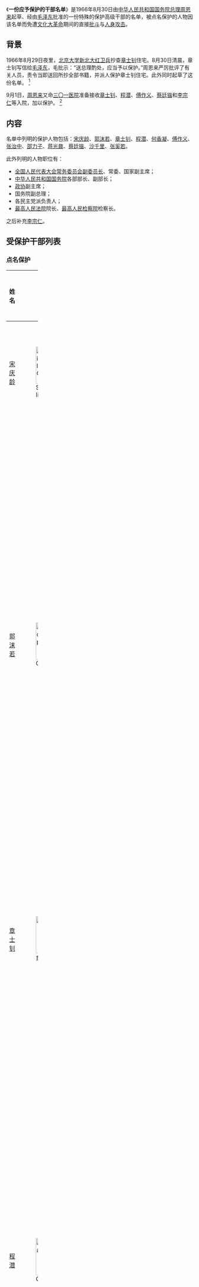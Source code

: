 {{Update|time=2021-02-13T01:22:30+00:00}}
《'''一份应予保护的干部名单'''》是1966年8月30日由[[中华人民共和国国务院总理|中华人民共和国国务院总理]][[周恩来|周恩来]]起草、经由[[毛泽东|毛泽东]]批准的一份特殊的保护高级干部的名单，被点名保护的人物因该名单而免遭[[文化大革命|文化大革命]]期间的直接[[批斗|批斗]]与[[人身攻击|人身攻击]]。

== 背景 ==
1966年8月29日夜里，[[北京大学|北京大学]][[新北大红卫兵|新北大红卫兵]]抄查[[章士钊|章士钊]]住宅。8月30日清晨，章士钊写信给[[毛泽东|毛泽东]]，毛批示：“送总理酌处，应当予以保护。”周恩来严厉批评了有关人员，责令当即送回所抄全部书籍，并派人保护章士钊住宅。此外同时起草了这份名单。 <ref name=zhou/>

9月1日，[[周恩来|周恩来]]又命[[三〇一医院|三〇一医院]]准备接收[[章士钊|章士钊]]、[[程潜|程潜]]、[[傅作义|傅作义]]、[[蔡廷锴|蔡廷锴]]和[[李宗仁|李宗仁]]等入院，加以保护。 <ref name=zhou>关于保护干部的若干文电，周恩来选集·下卷，北京：人民出版社，1984年，第450页</ref>

== 内容 ==
{{quote|[[宋庆龄|宋庆龄]] [[郭沫若|郭沫若]] [[章士钊|章士钊]] [[程潜|程潜]] [[何香凝|何香凝]]

[[傅作义|傅作义]] [[张治中|张治中]] [[邵力子|邵力子]] [[蒋光鼐|蒋光鼐]] [[蔡廷锴|蔡廷锴]]

[[沙千里|沙千里]] [[张奚若|张奚若]]

（１）[[全国人民代表大会常务委员会副委员长|副委员长]]、[[全国人民代表大会常务委员会委员|人大常委]]、[[中华人民共和国副主席|副主席]]

（２）部长、副部长

（３）[[中国人民政治协商会议全国委员会副主席|政副]]

（４）[[中华人民共和国国务院副总理|国副]]

（５）各[[民主党派|民主党派]]负责人

（６）两高 }}

名单中列明的保护人物包括：[[宋庆龄|宋庆龄]]、[[郭沫若|郭沫若]]、[[章士钊|章士钊]]、[[程潜|程潜]]、[[何香凝|何香凝]]、[[傅作义|傅作义]]、[[张治中|张治中]]、[[邵力子|邵力子]]、[[蒋光鼐|蒋光鼐]]、[[蔡廷锴|蔡廷锴]]、[[沙千里|沙千里]]、[[张奚若|张奚若]]。

此外列明的人物职位有：
*[[全国人民代表大会常务委员会副委员长|全国人民代表大会常务委员会副委员长]]、常委、国家副主席；
*[[中华人民共和国国务院|中华人民共和国国务院]]各部部长、副部长；
*[[政协|政协]]副主席；
*国务院副总理；
*各民主党派负责人；
*[[中华人民共和国最高人民法院|最高人民法院]]院长、[[最高人民检察院|最高人民检察院]]检察长。

之后补充[[李宗仁|李宗仁]]。

== 受保护干部列表 ==

===点名保护===
{| class="wikitable sortable" width="100%" align=center style="text-align:left"
! width=5% | 姓名
! width=8% | 圖片
! width=20% | 时任职务
! width=10%  | 去世時間
! width=10%  | 备注
|-
| [[宋庆龄|宋庆龄]] || [[File:Soong_Ching-ling_at_CPPCC.jpg|100px]] || [[中华人民共和国副主席|中华人民共和国副主席]] || 1981年5月29日|| [[孙中山|孙中山]]夫人
|-
| [[郭沫若|郭沫若]] || [[File:Guo_Moruo_in_1941.jpg|100px]] || [[全国人民代表大会常务委员会副委员长|全国人民代表大会常务委员会副委员长]]<br> [[世界和平理事会|世界和平理事会]]理事<br>[[世界保卫和平大会|世界保卫和平大会]]代表<br>[[中国日本友好协会|中国日本友好协会]]名誉会长||1978年6月12日 || 
|-
| [[章士钊|章士钊]] || [[File:章士钊.jpg|100px]] || [[全国人民代表大会常务委员会委员|全国人民代表大会常务委员会委员]] ||1973年7月1日 || 原[[华兴会|华兴会]]会员<br>原[[北平和谈|北平和谈]][[国民政府|国民政府]]代表<br>促成[[湖南和平解放|湖南和平解放]]
|-
| [[程潜|程潜]] ||  [[File:Cheng_Qian2.jpg|100px]] || [[全国人民代表大会常务委员会副委员长|全国人民代表大会常务委员会副委员长]]<br>[[中国人民政治协商会议全国委员会常务委员|中国人民政治协商会议全国委员会常务委员]]<br>[[中国国民党革命委员会中央委员会副主席|中国国民党革命委员会中央委员会副主席]] ||1968年4月5日 || 完成[[湖南和平解放|湖南和平解放]]
|-
| [[何香凝|何香凝]] ||  [[File:He_Xiangning.jpg|100px]] || [[全国人民代表大会常务委员会副委员长|全国人民代表大会常务委员会副委员长]]<br>[[中国国民党革命委员会中央委员会主席|中国国民党革命委员会中央委员会主席]] ||1972年9月1日 || [[廖仲恺|廖仲恺]]夫人
|-
| [[傅作义|傅作义]] ||  [[File:Fu_Zuoyi.JPG|100px]] || [[中华人民共和国水利电力部|中华人民共和国水利电力部]]部长<br>[[中国人民政治协商会议全国委员会副主席|中国人民政治协商会议全国委员会副主席]]<br>[[中华人民共和国国防委员会副主席|中华人民共和国国防委员会副主席]]<br>[[全国人民代表大会代表|全国人民代表大会代表]] ||1974年4月19日 || 完成[[北平和平解放|北平和平解放]]
|-
| [[张治中|张治中]] ||  [[File:Zhang_Zhizhong.jpg|100px]] || [[全国人民代表大会常务委员会副委员长|全国人民代表大会常务委员会副委员长]]<br>[[中国国民党革命委员会中央委员会常务委员|中国国民党革命委员会中央委员会常务委员]] ||1969年4月10日 || 原[[北平和谈|北平和谈]][[国民政府|国民政府]]代表
|-
| [[邵力子|邵力子]] ||  [[File:Shao_Lizi.jpg|100px]] ||[[全国人民代表大会常务委员会委员|全国人民代表大会常务委员会委员]]<br> [[中国人民政治协商会议全国委员会常务委员|中国人民政治协商会议全国委员会常务委员]]<br>[[中国国民党革命委员会中央委员会常务委员|中国国民党革命委员会中央委员会常务委员]]  || 1967年12月25日|| 原[[北平和谈|北平和谈]][[国民政府|国民政府]]代表
|-
| [[蒋光鼐|蒋光鼐]] ||  [[File:Jiang_Guangnai.jpg|100px]] || [[中华人民共和国纺织工业部|中华人民共和国纺织工业部]]部长<br>[[全国人民代表大会代表|全国人民代表大会代表]]<br>[[中国国民党革命委员会中央委员会常务委员|中国国民党革命委员会中央委员会常务委员]] || 1967年6月8日|| 原[[闽变|闽变]]领导人
|-
| [[蔡廷锴|蔡廷锴]] ||  [[File:Cai_Tingkai.jpg|100px]] || [[中华人民共和国体育运动委员会|中华人民共和国体育运动委员会]]第一副主任<br>[[中国人民政治协商会议全国委员会副主席|中国人民政治协商会议全国委员会副主席]]<br>[[全国人民代表大会常务委员会委员|全国人民代表大会常务委员会委员]]<br>[[中国国民党革命委员会中央委员会常务委员|中国国民党革命委员会中央委员会常务委员]] || 1968年4月25日|| 原[[闽变|闽变]]领导人
|-
| [[沙千里|沙千里]] ||  [[File:沙千里.jpg|100px]] || [[中华人民共和国粮食部|中华人民共和国粮食部]]部长<br>[[全国人民代表大会代表|全国人民代表大会代表]]<br>[[中国民主建国会中央委员会常务委员|中国民主建国会中央委员会常务委员]]<br>[[中华全国工商业联合会执行委员会|中华全国工商业联合会执行委员会]]副主任委员 ||1982年4月26日 || 原[[中国人民救国会中央委员会常务委员|中国人民救国会中央委员会常务委员]]
|-
| [[张奚若|张奚若]] ||  <!-- 檔案不存在 [[File:Zhang_Xiruo.jpg|100px]] -->|| [[中华人民共和国对外文化联络委员会|中华人民共和国对外文化联络委员会]]主任<br>[[中国人民政治协商会议全国委员会常务委员|中国人民政治协商会议全国委员会常务委员]]<br>[[全国人民代表大会代表|全国人民代表大会代表]] || 1973年7月18日|| 原[[同盟会|同盟会]]会员<br>原[[中华人民共和国教育部|中华人民共和国教育部]]部长
|-
| [[李宗仁|李宗仁]] ||[[File:李宗仁戎裝照.jpg|100px]]||  无|| 1969年1月30日|| [[李宗仁归国|1965年归国]]的原[[中华民国总统|中华民国代总统]]
|}

===依职务保护===
====（１）副委员长、人大常委、副主席====

'''副委员长'''指[[全国人民代表大会常务委员会副委员长|全国人民代表大会常务委员会副委员长]]。[[第三届全国人民代表大会常务委员会|第三届全国人大常委会副委员长]]原共有18人，[[黄炎培|黄炎培]]已于1965年12月21日去世，[[陈叔通|陈叔通]]已于1966年2月17日去世，在世者16人。其中[[郭沫若|郭沫若]]、[[何香凝|何香凝]]、[[程潜|程潜]]、[[张治中|张治中]]已经点名保护。
{| class="wikitable sortable" width="100%" align=center style="text-align:left"
! width=5% | 姓名
! width=20% | 职务
! width=10%  | 去世時間
! width=10%  | 备注
|-
| [[彭真|彭真]] || [[全国人民代表大会常务委员会副委员长|全国人民代表大会常务委员会副委员长]] || 1997年4月26日 || 已打倒<ref name="pz">1966年12月3日，[[彭真|彭真]]被监禁。</ref>
|-
| [[刘伯承|刘伯承]] || [[全国人民代表大会常务委员会副委员长|全国人民代表大会常务委员会副委员长]] || 1986年10月7日|| 
|-
| [[李井泉|李井泉]] || [[全国人民代表大会常务委员会副委员长|全国人民代表大会常务委员会副委员长]] || 1989年4月24日 || <ref>1967年5月7日，[[中共中央|中共中央]]作出《[[关于处理四川问题的决定|关于处理四川问题的决定]]》，宣布撤销[[李井泉|李井泉]]的党内外一切职务。</ref>
|-
| [[康生|康生]] || [[全国人民代表大会常务委员会副委员长|全国人民代表大会常务委员会副委员长]] || 1975年12月16日 || 
|-
| [[郭沫若|郭沫若]] || [[全国人民代表大会常务委员会副委员长|全国人民代表大会常务委员会副委员长]] || 1978年6月12日|| 已点名保护
|-
| [[何香凝|何香凝]] || [[全国人民代表大会常务委员会副委员长|全国人民代表大会常务委员会副委员长]] || 1972年9月1日|| 已点名保护
|-
| [[黄炎培|黄炎培]] ||  [[全国人民代表大会常务委员会副委员长|全国人民代表大会常务委员会副委员长]] || 1965年12月21日|| 已去世
|-
| [[陈叔通|陈叔通]] ||  [[全国人民代表大会常务委员会副委员长|全国人民代表大会常务委员会副委员长]] || 1966年2月17日|| 已去世
|-
| [[李雪峰|李雪峰]] ||  [[全国人民代表大会常务委员会副委员长|全国人民代表大会常务委员会副委员长]] || 2003年3月15日|| 
|-
| [[徐向前|徐向前]] || [[全国人民代表大会常务委员会副委员长|全国人民代表大会常务委员会副委员长]] ||1990年9月21日 || 
|-
| [[杨明轩|杨明轩]] || [[全国人民代表大会常务委员会副委员长|全国人民代表大会常务委员会副委员长]] ||1967年8月22日 || 
|-
| [[程潜|程潜]] || [[全国人民代表大会常务委员会副委员长|全国人民代表大会常务委员会副委员长]] || 1968年4月5日 || 已点名保护
|-
| [[赛福鼎|赛福鼎]] || [[全国人民代表大会常务委员会副委员长|全国人民代表大会常务委员会副委员长]] || 2003年11月24日|| 
|-
| [[林枫|林枫]] || [[全国人民代表大会常务委员会副委员长|全国人民代表大会常务委员会副委员长]] || 1977年9月29日|| <ref>1966年12月23日，[[中共中央|中共中央]]下达了关于撤销[[林枫|林枫]][[中共中央高级党校|中央高级党校]]党委书记、校长职务，并设立专案组进行审查的决定。</ref>
|-
| [[刘宁一|刘宁一]] || [[全国人民代表大会常务委员会副委员长|全国人民代表大会常务委员会副委员长]] || 1994年2月15日|| 
|-
| [[张治中|张治中]] || [[全国人民代表大会常务委员会副委员长|全国人民代表大会常务委员会副委员长]] || 1969年4月10日 || 已点名保护
|-
| [[阿沛·阿旺晋美|阿沛·阿旺晋美]] || [[全国人民代表大会常务委员会副委员长|全国人民代表大会常务委员会副委员长]] || 2009年12月23日 || 
|-
| [[周建人|周建人]] ||  [[全国人民代表大会常务委员会副委员长|全国人民代表大会常务委员会副委员长]] || 1984年7月29日|| 
|}

'''人大常委'''指[[全国人民代表大会常务委员会委员|全国人民代表大会常务委员会委员]]。[[第三届全国人民代表大会常务委员会|第三届全国人大常委会委员]]原共96名。其中[[邵力子|邵力子]]、[[章士钊|章士钊]]、[[蔡廷锴|蔡廷锴]]已被点名保护。[[赵寿山|赵寿山]]已于1965年6月20日去世。[[钱崇澍|钱崇澍]]已于1965年12月28日去世。[[李达_(哲学家)|李达]]已于1966年8月24日去世。

{| class="wikitable sortable" width="100%" align=center style="text-align:left"
! width=5% | 姓名
! width=20% | 职务
! width=10%  | 去世時間
! width=10%  | 备注
|-
| [[马纯古|马纯古]] || [[全国人民代表大会常务委员会委员|全国人民代表大会常务委员会委员]] || 1979年3月16日|| 
|-
| [[王世泰|王世泰]] || [[全国人民代表大会常务委员会委员|全国人民代表大会常务委员会委员]] || 2008年3月14日|| 
|-
| [[王昆仑|王昆仑]] || [[全国人民代表大会常务委员会委员|全国人民代表大会常务委员会委员]] || 1985年8月23日|| 
|-
| [[王淦昌|王淦昌]] ||  [[全国人民代表大会常务委员会委员|全国人民代表大会常务委员会委员]] ||1998年12月10日 || 
|-
| [[王维舟|王维舟]] || [[全国人民代表大会常务委员会委员|全国人民代表大会常务委员会委员]] || 1970年1月10日|| 
|-
| [[区棠亮|区棠亮]] ||  [[全国人民代表大会常务委员会委员|全国人民代表大会常务委员会委员]] || 2019年11月30日 || 
|-
| [[贝时璋|贝时璋]] || [[全国人民代表大会常务委员会委员|全国人民代表大会常务委员会委员]] || 2009年10月29日|| 
|-
| [[邓初民|邓初民]] ||  [[全国人民代表大会常务委员会委员|全国人民代表大会常务委员会委员]] || 1982年2月4日|| 
|-
| [[邓颖超|邓颖超]] ||  [[全国人民代表大会常务委员会委员|全国人民代表大会常务委员会委员]] || 1992年7月11日|| 
|-
| [[孔原|孔原]] || [[全国人民代表大会常务委员会委员|全国人民代表大会常务委员会委员]] || 1990年9月21日|| 
|-
| [[古大存|古大存]] ||  [[全国人民代表大会常务委员会委员|全国人民代表大会常务委员会委员]] || 1966年11月4日|| 
|-
| [[卢汉|卢汉]] || [[全国人民代表大会常务委员会委员|全国人民代表大会常务委员会委员]] ||1974年5月13日 || 
|-
| [[帅孟奇|帅孟奇]] ||  [[全国人民代表大会常务委员会委员|全国人民代表大会常务委员会委员]] ||1998年4月13日 || 
|-
| [[叶剑英|叶剑英]] ||  [[全国人民代表大会常务委员会委员|全国人民代表大会常务委员会委员]] ||1986年10月22日 || 
|-
| [[叶渚沛|叶渚沛]] ||  [[全国人民代表大会常务委员会委员|全国人民代表大会常务委员会委员]] ||1971年11月24日 || 
|-
| [[史良|史良]] ||  [[全国人民代表大会常务委员会委员|全国人民代表大会常务委员会委员]] || 1985年9月6日|| 
|-
| [[刘长胜|刘长胜]] ||  [[全国人民代表大会常务委员会委员|全国人民代表大会常务委员会委员]] ||1967年1月20日 || 
|-
| [[刘亚雄|刘亚雄]] ||  [[全国人民代表大会常务委员会委员|全国人民代表大会常务委员会委员]] || 1988年2月21日|| 
|-
| [[刘澜波|刘澜波]] || [[全国人民代表大会常务委员会委员|全国人民代表大会常务委员会委员]] ||1982年3月5日|| 
|-
| [[庄希泉|庄希泉]] ||[[全国人民代表大会常务委员会委员|全国人民代表大会常务委员会委员]] || 1988年5月14日|| 
|-
| [[许广平|许广平]] || [[全国人民代表大会常务委员会委员|全国人民代表大会常务委员会委员]] || 1968年3月3日|| 
|-
| [[朱良才|朱良才]] || [[全国人民代表大会常务委员会委员|全国人民代表大会常务委员会委员]] || 1989年2月22日|| 
|-
| [[华罗庚|华罗庚]] ||  [[全国人民代表大会常务委员会委员|全国人民代表大会常务委员会委员]] ||1985年6月12日 || 
|-
| [[严济慈|严济慈]] || [[全国人民代表大会常务委员会委员|全国人民代表大会常务委员会委员]] || 1996年11月2日|| 
|-
| [[李达_(哲学家)|李达]]|| [[全国人民代表大会常务委员会委员|全国人民代表大会常务委员会委员]] ||1966年8月24日|| 已去世
|-
| [[李延禄|李延禄]] || [[全国人民代表大会常务委员会委员|全国人民代表大会常务委员会委员]] ||1985年6月18日 ||         
|-
| [[杨之华|杨之华]] ||  [[全国人民代表大会常务委员会委员|全国人民代表大会常务委员会委员]] ||1973年10月20日 || 
|-
| [[杨至成|杨至成]] ||  [[全国人民代表大会常务委员会委员|全国人民代表大会常务委员会委员]] ||1967年2月3日 || 
|-
| [[杨尚昆|杨尚昆]] ||  [[全国人民代表大会常务委员会委员|全国人民代表大会常务委员会委员]] || 1998年9月14日|| 已打倒
|-
| [[杨蕴玉|杨蕴玉]] ||  [[全国人民代表大会常务委员会委员|全国人民代表大会常务委员会委员]] || ||  
|-
| [[吴玉章|吴玉章]] || [[全国人民代表大会常务委员会委员|全国人民代表大会常务委员会委员]] ||1966年12月12日 ||  
|-
| [[吴有训|吴有训]] ||  [[全国人民代表大会常务委员会委员|全国人民代表大会常务委员会委员]] ||1977年11月30日 ||  
|-
| [[吴冷西|吴冷西]] || [[全国人民代表大会常务委员会委员|全国人民代表大会常务委员会委员]] || 2002年6月16日||  
|-
| [[吴耀宗|吴耀宗]] ||[[全国人民代表大会常务委员会委员|全国人民代表大会常务委员会委员]] ||1979年9月17日 ||  
|-
| [[张云逸|张云逸]] ||  [[全国人民代表大会常务委员会委员|全国人民代表大会常务委员会委员]] ||1974年11月19日 ||  
|-
| [[张苏|张苏]] || [[全国人民代表大会常务委员会委员|全国人民代表大会常务委员会委员]] ||1988年7月22日 ||  
|-
| [[张经武|张经武]] || [[全国人民代表大会常务委员会委员|全国人民代表大会常务委员会委员]] ||1971年10月27日 ||  
|-
| [[张难先|张难先]] ||  [[全国人民代表大会常务委员会委员|全国人民代表大会常务委员会委员]] || 1968年9月11日|| 
|-
| [[张鋆|张鋆]] ||  [[全国人民代表大会常务委员会委员|全国人民代表大会常务委员会委员]] ||1977年12月27日 ||  
|-
| [[陈少敏|陈少敏]] || [[全国人民代表大会常务委员会委员|全国人民代表大会常务委员会委员]] || 1977年12月14日|| 
|-
| [[陈劭先|陈劭先]] ||[[全国人民代表大会常务委员会委员|全国人民代表大会常务委员会委员]] || 1967年12月2日||  
|-
| [[陈其尤|陈其尤]] ||[[全国人民代表大会常务委员会委员|全国人民代表大会常务委员会委员]] ||1970年12月10日 || 
|-
| [[陈其瑗|陈其瑗]] ||  [[全国人民代表大会常务委员会委员|全国人民代表大会常务委员会委员]] ||1968年5月30日 ||  
|-
| [[陈奇涵|陈奇涵]] ||  [[全国人民代表大会常务委员会委员|全国人民代表大会常务委员会委员]] || 1981年6月19日|| 
|-
| [[陈垣|陈垣]] ||  [[全国人民代表大会常务委员会委员|全国人民代表大会常务委员会委员]] || 1971年6月21日||  
|-
| [[邵力子|邵力子]] || [[全国人民代表大会常务委员会委员|全国人民代表大会常务委员会委员]] || 1967年12月25日|| 已点名保护
|-
| [[武新宇|武新宇]] || [[全国人民代表大会常务委员会委员|全国人民代表大会常务委员会委员]] || 1989年9月3日|| 
|-
| [[范文澜|范文澜]] ||  [[全国人民代表大会常务委员会委员|全国人民代表大会常务委员会委员]] ||1969年7月29日 ||  
|-
| [[茅以升|茅以升]] ||  [[全国人民代表大会常务委员会委员|全国人民代表大会常务委员会委员]] || 1989年11月12日|| 
|-
| [[林兰英|林兰英]] ||  [[全国人民代表大会常务委员会委员|全国人民代表大会常务委员会委员]] || 2003年3月4日|| 
|-
| [[林巧稚|林巧稚]] || [[全国人民代表大会常务委员会委员|全国人民代表大会常务委员会委员]] ||1983年4月22日 ||  
|-
| [[林锵云|林锵云]] ||  [[全国人民代表大会常务委员会委员|全国人民代表大会常务委员会委员]] ||1970年12月2日 || 
|-
| [[罗叔章|罗叔章]] || [[全国人民代表大会常务委员会委员|全国人民代表大会常务委员会委员]] || 1992年1月15日|| 
|-
| [[罗琼_(1911年)|罗琼]] ||  [[全国人民代表大会常务委员会委员|全国人民代表大会常务委员会委员]] || 2006年4月19日||  
|-
| [[竺可桢|竺可桢]] || [[全国人民代表大会常务委员会委员|全国人民代表大会常务委员会委员]] || 1974年2月7日|| 
|-
| [[季方|季方]] || [[全国人民代表大会常务委员会委员|全国人民代表大会常务委员会委员]] || 1987年12月17日|| 
|-
| [[周里|周礼]] ||  [[全国人民代表大会常务委员会委员|全国人民代表大会常务委员会委员]] || 2000年5月22日|| 
|-
| [[周纯全|周纯全]] || [[全国人民代表大会常务委员会委员|全国人民代表大会常务委员会委员]] || 1985年7月28日|| 
|-
| [[周叔弢|周叔弢]] ||  [[全国人民代表大会常务委员会委员|全国人民代表大会常务委员会委员]] || 1984年2月14日|| 
|-
| [[孟继懋|孟继懋]] ||  [[全国人民代表大会常务委员会委员|全国人民代表大会常务委员会委员]] || 1980年1月20日|| 
|-
| [[施复亮|施复亮]] ||  [[全国人民代表大会常务委员会委员|全国人民代表大会常务委员会委员]] || 1970年11月12日|| 
|-
| [[赵九章|赵九章]] || [[全国人民代表大会常务委员会委员|全国人民代表大会常务委员会委员]] || 1968年10月26日|| 
|-
| [[赵寿山|赵寿山]]|| [[全国人民代表大会常务委员会委员|全国人民代表大会常务委员会委员]] || 1965年6月20日|| 已去世
|-
| [[赵忠尧|赵忠尧]] ||  [[全国人民代表大会常务委员会委员|全国人民代表大会常务委员会委员]] || 1998年5月28日|| 
|-
| [[赵毅敏|赵毅敏]] ||  [[全国人民代表大会常务委员会委员|全国人民代表大会常务委员会委员]] ||2002年7月25日 || 
|-
| [[南汉宸|南汉宸]] ||  [[全国人民代表大会常务委员会委员|全国人民代表大会常务委员会委员]] ||1967年1月27日 || 
|-
| [[胡子昂|胡子昂]] || [[全国人民代表大会常务委员会委员|全国人民代表大会常务委员会委员]] || 1991年11月19日|| 
|-
| [[胡乔木|胡乔木]] ||  [[全国人民代表大会常务委员会委员|全国人民代表大会常务委员会委员]] || 1992年12月10日|| 
|-
| [[胡厥文|胡厥文]] ||  [[全国人民代表大会常务委员会委员|全国人民代表大会常务委员会委员]] || 1989年4月16日|| 
|-
| [[胡愈之|胡愈之]] || [[全国人民代表大会常务委员会委员|全国人民代表大会常务委员会委员]] || 1986年1月16日|| 
|-
| [[胡耀邦|胡耀邦]] || [[全国人民代表大会常务委员会委员|全国人民代表大会常务委员会委员]] ||1989年4月15日 || 
|-
| [[俞霭峰|俞霭峰]] || [[全国人民代表大会常务委员会委员|全国人民代表大会常务委员会委员]] ||1991年5月 || 
|-
| [[郭建|郭建]] ||  [[全国人民代表大会常务委员会委员|全国人民代表大会常务委员会委员]] || 2000年3月23日|| 
|-
| [[唐生智|唐生智]] ||  [[全国人民代表大会常务委员会委员|全国人民代表大会常务委员会委员]] || 1970年4月6日|| 
|-
| [[钱崇澍|钱崇澍]] ||  [[全国人民代表大会常务委员会委员|全国人民代表大会常务委员会委员]] || 1965年12月28日||已去世
|-
| [[钱瑛_(1903年)|钱瑛]] || [[全国人民代表大会常务委员会委员|全国人民代表大会常务委员会委员]] || 1973年7月26日|| 
|-
| [[徐子荣|徐子荣]] || [[全国人民代表大会常务委员会委员|全国人民代表大会常务委员会委员]] || 1969年6月20日|| 
|-
| [[徐立清|徐立清]] ||  [[全国人民代表大会常务委员会委员|全国人民代表大会常务委员会委员]] || 1983年1月6日|| 
|-
| [[邢西萍|徐冰]] || [[全国人民代表大会常务委员会委员|全国人民代表大会常务委员会委员]] || 1972年3月22日|| 
|-
| [[徐特立|徐特立]] || [[全国人民代表大会常务委员会委员|全国人民代表大会常务委员会委员]] || 1968年11月28日|| 
|-
| [[梁思成|梁思成]] || [[全国人民代表大会常务委员会委员|全国人民代表大会常务委员会委员]] || 1972年1月9日|| 
|-
| [[章士钊|章士钊]] || [[全国人民代表大会常务委员会委员|全国人民代表大会常务委员会委员]] || 1973年7月1日|| 已点名保护
|-
| [[萧劲光|萧劲光]] || [[全国人民代表大会常务委员会委员|全国人民代表大会常务委员会委员]] || 1989年3月29日|| 
|-
| [[梅龚彬|梅龚彬]] || [[全国人民代表大会常务委员会委员|全国人民代表大会常务委员会委员]] ||1975年8月1日 || 
|-
| [[曹孟君|曹孟君]] ||  [[全国人民代表大会常务委员会委员|全国人民代表大会常务委员会委员]] ||1967年1月7日 || 
|-
| [[龚饮冰|龚饮冰]] ||  [[全国人民代表大会常务委员会委员|全国人民代表大会常务委员会委员]] || 1976年6月26日|| 
|-
| [[童第周|童第周]] ||  [[全国人民代表大会常务委员会委员|全国人民代表大会常务委员会委员]] || 1979年3月30日|| 
|-
| [[曾志|曾志]] ||  [[全国人民代表大会常务委员会委员|全国人民代表大会常务委员会委员]] ||1998年6月21日 || 
|-
| [[谢扶民|谢扶民]] ||  [[全国人民代表大会常务委员会委员|全国人民代表大会常务委员会委员]] || 1974年7月31日|| 
|-
| [[谢南光|谢南光]] ||  [[全国人民代表大会常务委员会委员|全国人民代表大会常务委员会委员]] || 1969年7月26日|| 
|-
| [[彭绍辉|彭绍辉]] ||  [[全国人民代表大会常务委员会委员|全国人民代表大会常务委员会委员]] || 1978年4月25日|| 
|-
| [[韩光_(1912年)|韩光]] || [[全国人民代表大会常务委员会委员|全国人民代表大会常务委员会委员]] || 2008年9月27日|| 
|-
| [[粟裕|粟裕]] || [[全国人民代表大会常务委员会委员|全国人民代表大会常务委员会委员]] || 1984年2月5日|| 
|-
| [[蔡廷锴|蔡廷锴]] ||  [[全国人民代表大会常务委员会委员|全国人民代表大会常务委员会委员]] || 1968年4月25日|| 已点名保护
|-
| [[蔡畅|蔡畅]] || [[全国人民代表大会常务委员会委员|全国人民代表大会常务委员会委员]] ||1990年9月11日 || 
|-
| [[熊克武|熊克武]] ||  [[全国人民代表大会常务委员会委员|全国人民代表大会常务委员会委员]] || 1970年9月2日|| 
|}

'''副主席'''指[[中华人民共和国副主席|中华人民共和国副主席]]。
{| class="wikitable sortable" width="100%" align=center style="text-align:left"
! width=5% | 姓名
! width=20% | 职务
! width=10%  | 去世時間
! width=10%  | 备注
|-
| [[宋庆龄|宋庆龄]] || [[中华人民共和国副主席|中华人民共和国副主席]] || 1981年5月29日 || 已点名保护
|-
| [[董必武|董必武]] || [[中华人民共和国副主席|中华人民共和国副主席]] || 1975年4月2日 || 
|}

====（２）部长、副部长====
{{第3届国务院}}
第三届[[国务院组成部门|国务院组成部门]]原共49个。其中[[中华人民共和国高等教育部|中华人民共和国高等教育部]]已于1966年7月23日并入[[中华人民共和国教育部|中华人民共和国教育部]]。以下列出48个国务院组成部门及[[中国人民银行|中国人民银行]]的正副领导人。

以下各部部长、副部长中，凡本名单制定前已去世者，不再外加说明，而是皆列入表中并注明“已去世”。

=====[[中华人民共和国外交部|中华人民共和国外交部]]=====
{| class="wikitable sortable" width="100%" align=center style="text-align:left"
! width=5% | 姓名
! width=20% | 职务
! width=10%  | 去世時間
! width=10%  | 备注
|-
| [[陈毅|陈毅]] || [[中华人民共和国外交部|中华人民共和国外交部]]部长、党委书记 || 1972年1月6日|| 
|-
| [[刘晓_(外交官)|刘晓]] || [[中华人民共和国外交部|中华人民共和国外交部]]副部长、党委副书记 || 1988年6月11日|| 
|-
| [[章汉夫|章汉夫]] || [[中华人民共和国外交部|中华人民共和国外交部]]常务副部长 || 1972年1月1日|| 
|-
| [[姬鹏飞|姬鹏飞]] || [[中华人民共和国外交部|中华人民共和国外交部]]副部长 || 2000年2月10日|| 
|-
| [[罗贵波|罗贵波]] || [[中华人民共和国外交部|中华人民共和国外交部]]副部长 || 1995年11月2日|| 
|-
| [[乔冠华|乔冠华]] || [[中华人民共和国外交部|中华人民共和国外交部]]副部长 || 1983年9月22日|| 
|-
| [[韩念龙|韩念龙]] || [[中华人民共和国外交部|中华人民共和国外交部]]副部长 || 2000年6月2日|| 
|-
| [[刘新权|刘新权]] || [[中华人民共和国外交部|中华人民共和国外交部]]副部长 ||1994年2月25日 || 
|-
| [[王炳南_(外交家)|王炳南]] || [[中华人民共和国外交部|中华人民共和国外交部]]副部长 || 1988年12月22日|| 
|-
| [[徐以新|徐以新]] || [[中华人民共和国外交部|中华人民共和国外交部]]副部长 || 1994年12月30日|| 
|-
| [[陈家康|陈家康]] || [[中华人民共和国外交部|中华人民共和国外交部]]副部长 ||1970年7月7日 || 
|}

=====[[中华人民共和国国防部|中华人民共和国国防部]]=====
{| class="wikitable sortable" width="100%" align=center style="text-align:left"
! width=5% | 姓名
! width=20% | 职务
! width=10%  | 去世時間
! width=10%  | 备注
|-
| [[林彪|林彪]] || [[中华人民共和国国防部部长|中华人民共和国国防部部长]] || 1971年9月13日|| 
|-
| [[肖劲光|肖劲光]] || [[中华人民共和国国防部副部长|中华人民共和国国防部副部长]] || 1989年3月29日 || 
|-
| [[王树声|王树声]] || 中华人民共和国国防部副部长 || 1974年1月7日|| 
|-
| [[廖汉生|廖汉生]] || 中华人民共和国国防部副部长 || 2006年10月5日|| 
|-
| [[粟裕|粟裕]] || 中华人民共和国国防部副部长 || 1984年2月5日 || 
|-
| [[许光达|许光达]] || 中华人民共和国国防部副部长 || 1969年6月3日 || 
|-
| [[许世友|许世友]] || 中华人民共和国国防部副部长 || 1985年10月22日|| 
|}

=====[[中华人民共和国公安部|中华人民共和国公安部]]=====
{| class="wikitable sortable" width="100%" align=center style="text-align:left"
! width=5% | 姓名
! width=20% | 职务
! width=10%  | 去世時間
! width=10%  | 备注
|-
| [[谢富治|谢富治]] || [[中华人民共和国公安部|中华人民共和国公安部]]部长、党组书记 ||1972年3月26日 || 
|-
| [[杨奇清|杨奇清]] || [[中华人民共和国公安部|中华人民共和国公安部]]第一副部长、党组副书记 ||1978年11月24日 || 
|-
| [[徐子荣|徐子荣]] || [[中华人民共和国公安部|中华人民共和国公安部]]副部长 ||1969年6月20日 || 
|-
| [[汪金祥|汪金祥]] || [[中华人民共和国公安部|中华人民共和国公安部]]副部长 ||1983年1月16日 || 
|-
| [[汪东兴|汪东兴]] || [[中华人民共和国公安部|中华人民共和国公安部]]副部长 ||2015年8月21日 || 
|-
| [[刘复之|刘复之]] || [[中华人民共和国公安部|中华人民共和国公安部]]副部长 ||2013年8月25日 || 
|-
| [[凌云_(国家安全部部长)|凌云]] || [[中华人民共和国公安部|中华人民共和国公安部]]副部长 ||2018年3月15日 || 
|-
| [[于桑|于桑]] || [[中华人民共和国公安部|中华人民共和国公安部]]副部长 || 2008年9月3日|| 
|}

=====[[中华人民共和国国家计划委员会|中华人民共和国国家计划委员会]]=====
{| class="wikitable sortable" width="100%" align=center style="text-align:left"
! width=5% | 姓名
! width=20% | 职务
! width=10%  | 去世時間
! width=10%  | 备注
|-
| [[李富春|李富春]] || [[中华人民共和国国家计划委员会|中华人民共和国国家计划委员会]]主任 || 1975年1月9日|| 
|-
| [[余秋里|余秋里]] || [[中华人民共和国国家计划委员会|中华人民共和国国家计划委员会]]第一副主任、党组书记 ||1999年2月3日 || 
|-
| [[薛暮桥|薛暮桥]] || [[中华人民共和国国家计划委员会|中华人民共和国国家计划委员会]]副主任 ||2005年7月22日 || 
|-
| [[王光伟|王光伟]] || [[中华人民共和国国家计划委员会|中华人民共和国国家计划委员会]]副主任 || 1996年6月4日|| 
|-
| [[刘明夫|刘明夫]] || [[中华人民共和国国家计划委员会|中华人民共和国国家计划委员会]]副主任 || 1996年12月4日|| 
|-
| [[高云屏|高云屏]] || [[中华人民共和国国家计划委员会|中华人民共和国国家计划委员会]]副主任 || 1968年5月7日|| 
|-
| [[杨作材|杨作材]] || [[中华人民共和国国家计划委员会|中华人民共和国国家计划委员会]]副主任 ||1989年11月12日 || 
|-
| [[李先念|李先念]] || [[中华人民共和国国家计划委员会|中华人民共和国国家计划委员会]]副主任 ||1992年6月21日 || 
|-
| [[宋劭文|宋劭文]] || [[中华人民共和国国家计划委员会|中华人民共和国国家计划委员会]]副主任 || 1994年8月14日|| 
|-
| [[谭震林|谭震林]] || [[中华人民共和国国家计划委员会|中华人民共和国国家计划委员会]]副主任 || 1983年9月30日|| 
|-
| [[薄一波|薄一波]] || [[中华人民共和国国家计划委员会|中华人民共和国国家计划委员会]]副主任 || 2007年1月15日|| 
|-
| [[陈伯达|陈伯达]] || [[中华人民共和国国家计划委员会|中华人民共和国国家计划委员会]]副主任 || 1989年9月22日|| 
|}

=====[[中华人民共和国国家经济委员会|中华人民共和国国家经济委员会]]=====
{| class="wikitable sortable" width="100%" align=center style="text-align:left"
! width=5% | 姓名
! width=20% | 职务
! width=10%  | 去世時間
! width=10%  | 备注
|-
| [[薄一波|薄一波]] || [[中华人民共和国国家经济委员会|中华人民共和国国家经济委员会]]主任、党组书记 || 2007年1月15日|| 
|-
| [[陶鲁笳|陶鲁笳]] || [[中华人民共和国国家经济委员会|中华人民共和国国家经济委员会]]第一副主任、党组副书记 || 2011年5月21日|| 
|-
| [[叶林_(1912年)|叶林]] || [[中华人民共和国国家经济委员会|中华人民共和国国家经济委员会]]副主任 || 2010年7月14日|| 
|-
| [[周仲英|周仲英]] || [[中华人民共和国国家经济委员会|中华人民共和国国家经济委员会]]副主任 || 1991年5月23日|| 
|-
| [[柴树藩|柴树藩]] || [[中华人民共和国国家经济委员会|中华人民共和国国家经济委员会]]副主任 || 1997年2月13日|| 
|-
| [[吴砚农|吴砚农]] || [[中华人民共和国国家经济委员会|中华人民共和国国家经济委员会]]副主任 || 1987年12月9日|| 
|-
| [[高扬文|高扬文]] || [[中华人民共和国国家经济委员会|中华人民共和国国家经济委员会]]副主任 || 2004年1月5日|| 
|-
| [[杨珏|杨珏]] || [[中华人民共和国国家经济委员会|中华人民共和国国家经济委员会]]副主任 ||2007年4月9日 || 
|-
| [[李哲人|李哲人]] || [[中华人民共和国国家经济委员会|中华人民共和国国家经济委员会]]副主任 || 1969年1月13日|| 
|-
| [[李开信|李开信]] || [[中华人民共和国国家经济委员会|中华人民共和国国家经济委员会]]副主任 ||2015年12月17日|| 
|}

=====[[中华人民共和国国家基本建设委员会|中华人民共和国国家基本建设委员会]]=====
{| class="wikitable sortable" width="100%" align=center style="text-align:left"
! width=5% | 姓名
! width=20% | 职务
! width=10%  | 去世時間
! width=10%  | 备注
|-
| [[谷牧|谷牧]] || [[中华人民共和国国家基本建设委员会|中华人民共和国国家基本建设委员会]]主任、党组书记 ||2009年11月6日 || 
|-
| [[孙敬文|孙敬文]] || [[中华人民共和国国家基本建设委员会|中华人民共和国国家基本建设委员会]]第一副主任、党组副书记 ||1998年11月3日 || 
|-
| [[刘裕民|刘裕民]] || [[中华人民共和国国家基本建设委员会|中华人民共和国国家基本建设委员会]]副主任 ||1970年7月9日 || 
|-
| [[宋养初|宋养初]] || [[中华人民共和国国家基本建设委员会|中华人民共和国国家基本建设委员会]]副主任 ||1984年10月31日 || 
|-
| [[谢北一|谢北一]] || [[中华人民共和国国家基本建设委员会|中华人民共和国国家基本建设委员会]]副主任 ||1982年10月9日 || 
|-
| [[吕克白|吕克白]] || [[中华人民共和国国家基本建设委员会|中华人民共和国国家基本建设委员会]]副主任 || 1999年10月20日|| 
|-
| [[赵北克|赵北克]] || [[中华人民共和国国家基本建设委员会|中华人民共和国国家基本建设委员会]]副主任 ||2001年4月25日|| 
|-
| [[顾明_(1919年)|顾明]] || [[中华人民共和国国家基本建设委员会|中华人民共和国国家基本建设委员会]]副主任 || 2008年1月1日|| 
|-
| [[刘旭|刘旭]] || [[中华人民共和国国家基本建设委员会|中华人民共和国国家基本建设委员会]]副主任 ||1988年6月15日 || 
|}

=====[[中华人民共和国林业部|中华人民共和国林业部]]=====
{| class="wikitable sortable" width="100%" align=center style="text-align:left"
! width=5% | 姓名
! width=20% | 职务
! width=10%  | 去世時間
! width=10%  | 备注
|-
| [[刘文辉|刘文辉]] || [[中华人民共和国林业部|中华人民共和国林业部]]部长 || 1976年6月24日|| 
|-
| [[罗玉川|罗玉川]] || [[中华人民共和国林业部|中华人民共和国林业部]]第一副部长、党组书记 || 1989年9月3日|| 
|-
| [[雍文涛|雍文涛]] || [[中华人民共和国林业部|中华人民共和国林业部]]副部长|| || 
|-
| [[惠中权|惠中权]] || [[中华人民共和国林业部|中华人民共和国林业部]]副部长|| 1968年4月1日|| 
|-
| [[张克侠|张克侠]] || [[中华人民共和国林业部|中华人民共和国林业部]]副部长|| || 
|-
| [[陈离|陈离]] || [[中华人民共和国林业部|中华人民共和国林业部]]副部长|| || 
|-
| [[唐子奇|唐子奇]] || [[中华人民共和国林业部|中华人民共和国林业部]]副部长|| || 
|-
| [[张昭|张昭]] || [[中华人民共和国林业部|中华人民共和国林业部]]副部长|| || 
|-
| [[梁昌武|梁昌武]] || [[中华人民共和国林业部|中华人民共和国林业部]]副部长|| || 
|-
| [[杨天放|杨天放]] || [[中华人民共和国林业部|中华人民共和国林业部]]副部长|| || 
|-
| [[荀昌五|荀昌五]] || [[中华人民共和国林业部|中华人民共和国林业部]]副部长|| || 
|-
| [[张世军_(1920年)|张世军]] || [[中华人民共和国林业部|中华人民共和国林业部]]副部长|| || 
|}

=====[[中华人民共和国农业部|中华人民共和国农业部]]=====
{| class="wikitable sortable" width="100%" align=center style="text-align:left"
! width=5% | 姓名
! width=20% | 职务
! width=10%  | 去世時間
! width=10%  | 备注
|-
| [[廖鲁言|廖鲁言]] || [[中华人民共和国农业部|中华人民共和国农业部]]部长 ||1972年11月19日 || 正在下放
|-
| [[江一真|江一真]] || [[中华人民共和国农业部|中华人民共和国农业部]]代部长、党组书记 || 1994年3月24日|| 
|-
| [[杨显东|杨显东]] || [[中华人民共和国农业部|中华人民共和国农业部]]副部长 || || 
|-
| [[蔡子伟|蔡子伟]] || [[中华人民共和国农业部|中华人民共和国农业部]]副部长 || || 
|-
| [[顾大川|顾大川]] || [[中华人民共和国农业部|中华人民共和国农业部]]副部长 || || 
|-
| [[何基沣|何基沣]] || [[中华人民共和国农业部|中华人民共和国农业部]]副部长 || || 
|-
| [[程照轩|程照轩]] || [[中华人民共和国农业部|中华人民共和国农业部]]副部长 || 1966年7月23日|| 已去世
|-
| [[吴振|吴振]] || [[中华人民共和国农业部|中华人民共和国农业部]]副部长 || || 
|-
| [[朱荣_(1918年)|朱荣]] || [[中华人民共和国农业部|中华人民共和国农业部]]副部长 || || 
|}

=====[[中华人民共和国农垦部|中华人民共和国农垦部]]=====
{| class="wikitable sortable" width="100%" align=center style="text-align:left"
! width=5% | 姓名
! width=20% | 职务
! width=10%  | 去世時間
! width=10%  | 备注
|-
| [[王震|王震]] || [[中华人民共和国农垦部|中华人民共和国农垦部]]部长、党组书记 ||1993年3月12日|| 
|-
| [[陈漫远|陈漫远]] || [[中华人民共和国农垦部|中华人民共和国农垦部]]代部长、党组代书记 ||1986年11月22日 || 
|-
| [[张林池|张林池]] || [[中华人民共和国农垦部|中华人民共和国农垦部]]副部长 ||2002年10月30日 || 
|-
| [[张仲翰|张仲翰]] || [[中华人民共和国农垦部|中华人民共和国农垦部]]副部长 ||1980年3月9日 || 
|-
| [[姜齐贤|姜齐贤]] || [[中华人民共和国农垦部|中华人民共和国农垦部]]副部长 ||1976年6月3日|| 
|-
| [[萧克|萧克]] || [[中华人民共和国农垦部|中华人民共和国农垦部]]副部长 ||2008年10月24 || 
|-
| [[刘型|刘型]] || [[中华人民共和国农垦部|中华人民共和国农垦部]]副部长 ||1981年8月7日 || 
|}

=====[[中华人民共和国水产部|中华人民共和国水产部]]=====
{| class="wikitable sortable" width="100%" align=center style="text-align:left"
! width=5% | 姓名
! width=20% | 职务
! width=10%  | 去世時間
! width=10%  | 备注
|-
| [[许德珩|许德珩]] || [[中华人民共和国水产部|中华人民共和国水产部]]部长 || || 
|-
| [[高文华_(1904年)|高文华]] || [[中华人民共和国水产部|中华人民共和国水产部]]第一副部长、党组书记 || || 
|-
| [[张雨帆|张雨帆]] || [[中华人民共和国水产部|中华人民共和国水产部]]副部长 || || 
|-
| [[金城_(水产部副部长)|金城]] ||  [[中华人民共和国水产部|中华人民共和国水产部]]副部长 || || 
|-
| [[杨扶青|杨扶青]] || [[中华人民共和国水产部|中华人民共和国水产部]]副部长 || || 
|-
| [[袁也烈|袁也烈]] ||  [[中华人民共和国水产部|中华人民共和国水产部]]副部长 || || 
|-
| [[史敏|史敏]] ||  [[中华人民共和国水产部|中华人民共和国水产部]]副部长 || || 
|}

=====[[中华人民共和国地质部|中华人民共和国地质部]]=====
{| class="wikitable sortable" width="100%" align=center style="text-align:left"
! width=5% | 姓名
! width=20% | 职务
! width=10%  | 去世時間
! width=10%  | 备注
|-
| [[李四光|李四光]] || [[中华人民共和国地质部|中华人民共和国地质部]]部长 || || 
|-
| [[何长工|何长工]] || [[中华人民共和国地质部|中华人民共和国地质部]]第一副部长、党组书记 || || 
|-
| [[宋应|宋应]] || [[中华人民共和国地质部|中华人民共和国地质部]]副部长 || || 
|-
| [[许杰_(1901年1月)|许杰]] || [[中华人民共和国地质部|中华人民共和国地质部]]副部长 || || 
|-
| [[刘景范|刘景范]] || [[中华人民共和国地质部|中华人民共和国地质部]]副部长 || || 
|-
| [[刘汉生|刘汉生]] || [[中华人民共和国地质部|中华人民共和国地质部]]副部长 || || 
|-
| [[旷伏兆|旷伏兆]] || [[中华人民共和国地质部|中华人民共和国地质部]]副部长 || || 
|-
| [[张同钰|张同钰]] || [[中华人民共和国地质部|中华人民共和国地质部]]副部长 || || 
|-
| [[邹家尤|邹家尤]] || [[中华人民共和国地质部|中华人民共和国地质部]]副部长 || ||  
|-
| [[李轩_(1916年)|李轩]] || [[中华人民共和国地质部|中华人民共和国地质部]]副部长 || || 
|}

=====[[中华人民共和国建筑工程部|中华人民共和国建筑工程部]]=====
{| class="wikitable sortable" width="100%" align=center style="text-align:left"
! width=5% | 姓名
! width=20% | 职务
! width=10%  | 去世時間
! width=10%  | 备注
|-
| [[刘裕民|刘裕民]] || [[中华人民共和国建筑工程部|中华人民共和国建筑工程部]]部长、党委书记 || || 
|-
| [[汪少川|汪少川]] || [[中华人民共和国建筑工程部|中华人民共和国建筑工程部]]常务副部长 || || 
|-
| [[许世平|许世平]] ||[[中华人民共和国建筑工程部|中华人民共和国建筑工程部]]副部长 || || 
|-
| [[苗树森|苗树森]] || [[中华人民共和国建筑工程部|中华人民共和国建筑工程部]]副部长 || || 
|-
| [[任朴斋|任朴斋]] || [[中华人民共和国建筑工程部|中华人民共和国建筑工程部]]副部长 || || 
|-
| [[李景昭|李景昭]] || [[中华人民共和国建筑工程部|中华人民共和国建筑工程部]]副部长 || || 
|-
| [[何郝矩|何郝矩]] || [[中华人民共和国建筑工程部|中华人民共和国建筑工程部]]副部长 || || 
|}

=====[[中华人民共和国建筑材料工业部|中华人民共和国建筑材料工业部]]=====
{| class="wikitable sortable" width="100%" align=center style="text-align:left"
! width=5% | 姓名
! width=20% | 职务
! width=10%  | 去世時間
! width=10%  | 备注
|-
| [[赖际发|赖际发]] || [[中华人民共和国建筑材料工业部|中华人民共和国建筑材料工业部]]部长、党组书记 || || 
|-
| [[白向银|白向银]] || [[中华人民共和国建筑材料工业部|中华人民共和国建筑材料工业部]]常务副部长、党组副书记 || || 
|-
| [[陈云涛_(1906年)|陈云涛]] || [[中华人民共和国建筑材料工业部|中华人民共和国建筑材料工业部]]副部长 || || 
|-
| [[杨涤生|杨涤生]] || [[中华人民共和国建筑材料工业部|中华人民共和国建筑材料工业部]]副部长 || || 
|}

=====[[中华人民共和国冶金工业部|中华人民共和国冶金工业部]]=====
{| class="wikitable sortable" width="100%" align=center style="text-align:left"
! width=5% | 姓名
! width=20% | 职务
! width=10%  | 去世時間
! width=10%  | 备注
|-
| [[吕东|吕东]] || [[中华人民共和国冶金工业部|中华人民共和国冶金工业部]]部长、党组书记 || || 
|-
| [[周赤萍|周赤萍]] || [[中华人民共和国冶金工业部|中华人民共和国冶金工业部]]常务副部长、党组副书记 || || 
|-
| [[夏耘|夏耘]] || [[中华人民共和国冶金工业部|中华人民共和国冶金工业部]]副部长 || || 
|-
| [[高扬文|高扬文]] || [[中华人民共和国冶金工业部|中华人民共和国冶金工业部]]副部长 || || 
|-
| [[刘彬_(副部长)|刘彬]] || [[中华人民共和国冶金工业部|中华人民共和国冶金工业部]]副部长 ||1966年8月29日 || 已去世
|-
| [[徐驰|徐驰]] || [[中华人民共和国冶金工业部|中华人民共和国冶金工业部]]副部长 || || 
|-
| [[林泽生|林泽生]] || [[中华人民共和国冶金工业部|中华人民共和国冶金工业部]]副部长 || || 
|-
| [[李超_(副部长)|李超]] || [[中华人民共和国冶金工业部|中华人民共和国冶金工业部]]副部长 || || 
|-
| [[叶志强|叶志强]] || [[中华人民共和国冶金工业部|中华人民共和国冶金工业部]]副部长 || || 
|}

=====[[中华人民共和国化学工业部|中华人民共和国化学工业部]]=====
{| class="wikitable sortable" width="100%" align=center style="text-align:left"
! width=5% | 姓名
! width=20% | 职务
! width=10%  | 去世時間
! width=10%  | 备注
|-
| [[高扬_(1909年)|高扬]] || [[中华人民共和国化学工业部|中华人民共和国化学工业部]]部长、党组书记 || || 
|-
| [[梁膺庸|梁膺庸]] || [[中华人民共和国化学工业部|中华人民共和国化学工业部]]常务副部长、党组副书记 || || 
|-
| [[张珍|张珍]] || [[中华人民共和国化学工业部|中华人民共和国化学工业部]]副部长 || || 
|-
| [[肖桂昌|肖桂昌]] || [[中华人民共和国化学工业部|中华人民共和国化学工业部]]副部长 || || 
|-
| [[侯德榜|侯德榜]] || [[中华人民共和国化学工业部|中华人民共和国化学工业部]]副部长 || || 
|-
| [[李苏|李苏]] || [[中华人民共和国化学工业部|中华人民共和国化学工业部]]副部长 || || 
|-
| [[张亮_(1914年)|张亮]] || [[中华人民共和国化学工业部|中华人民共和国化学工业部]]副部长 || || 
|-
| [[李艺林|李艺林]] || [[中华人民共和国化学工业部|中华人民共和国化学工业部]]副部长 || || 
|-
| [[杨叶澎|杨叶澎]] || [[中华人民共和国化学工业部|中华人民共和国化学工业部]]副部长 || || 
|}

=====[[中华人民共和国石油工业部|中华人民共和国石油工业部]]=====
{| class="wikitable sortable" width="100%" align=center style="text-align:left"
! width=5% | 姓名
! width=20% | 职务
! width=10%  | 去世時間
! width=10%  | 备注
|-
| [[余秋里|余秋里]] || [[中华人民共和国石油工业部|中华人民共和国石油工业部]]部长 || 1999年2月3日|| 
|-
| [[康世恩|康世恩]] || [[中华人民共和国石油工业部|中华人民共和国石油工业部]]副部长、党委书记 ||1995年4月21日 || 
|-
| [[李范一|李范一]] || [[中华人民共和国石油工业部|中华人民共和国石油工业部]]副部长 ||1976年4月30日 || 
|-
| [[周文龙|周文龙]] || [[中华人民共和国石油工业部|中华人民共和国石油工业部]]副部长 || || 
|-
| [[徐今强|徐今强]] ||[[中华人民共和国石油工业部|中华人民共和国石油工业部]]副部长 ||1976年 || 
|-
| [[唐克|唐克]] || [[中华人民共和国石油工业部|中华人民共和国石油工业部]]副部长 ||2013年12月5日 || 
|-
| [[张文彬_(副部长)|张文彬]] || [[中华人民共和国石油工业部|中华人民共和国石油工业部]]副部长 ||2013年1月1日 || 
|-
| [[张定一|张定一]] || [[中华人民共和国石油工业部|中华人民共和国石油工业部]]副部长 ||1987年9月20日 || 
|-
| [[孙晓风|孙晓风]] || [[中华人民共和国石油工业部|中华人民共和国石油工业部]]副部长 ||1999年2月 || 
|}

=====[[中华人民共和国煤炭工业部|中华人民共和国煤炭工业部]]=====
{| class="wikitable sortable" width="100%" align=center style="text-align:left"
! width=5% | 姓名
! width=20% | 职务
! width=10%  | 去世時間
! width=10%  | 备注
|-
| [[张霖之|张霖之]] || [[中华人民共和国煤炭工业部|中华人民共和国煤炭工业部]]部长、党组书记 ||1967年1月22日 || 
|-
| [[钟子云|钟子云]] || [[中华人民共和国煤炭工业部|中华人民共和国煤炭工业部]]常务副部长、党组副书记 || || 
|-
| [[李建平_(1918年)|李建平]] || [[中华人民共和国煤炭工业部|中华人民共和国煤炭工业部]]副部长 || || 
|-
| [[王金林_(1916年)|王金林]] || [[中华人民共和国煤炭工业部|中华人民共和国煤炭工业部]]副部长 || || 
|-
| [[邹桐|邹桐]] || [[中华人民共和国煤炭工业部|中华人民共和国煤炭工业部]]副部长 || || 
|}

=====[[中华人民共和国水利电力部|中华人民共和国水利电力部]]=====
{| class="wikitable sortable" width="100%" align=center style="text-align:left"
! width=5% | 姓名
! width=20% | 职务
! width=10%  | 去世時間
! width=10%  | 备注
|-
| [[傅作义|傅作义]] || [[中华人民共和国水利电力部|中华人民共和国水利电力部]]部长 || 1974年4月19日|| 已点名保护
|-
| [[刘澜波|刘澜波]] || [[中华人民共和国水利电力部|中华人民共和国水利电力部]]第一副部长、党组书记 || 1982年3月5日|| 
|-
| [[钱正英|钱正英]] || [[中华人民共和国水利电力部|中华人民共和国水利电力部]]副部长、党组副书记 || || 
|-
| [[张含英|张含英]] || [[中华人民共和国水利电力部|中华人民共和国水利电力部]]副部长 || 2002年12月6日|| 
|-
| [[冯仲云|冯仲云]] || [[中华人民共和国水利电力部|中华人民共和国水利电力部]]副部长 || 1968年3月17日|| 
|-
| [[程明升|程明升]] || [[中华人民共和国水利电力部|中华人民共和国水利电力部]]副部长 ||1990年11月26日 || 
|-
| [[李代耕|李代耕]] || [[中华人民共和国水利电力部|中华人民共和国水利电力部]]副部长 || 1985年1月8日|| 
|-
| [[杜星垣|杜星垣]] || [[中华人民共和国水利电力部|中华人民共和国水利电力部]]副部长 ||2011年3月22日 || 
|-
| [[张彬_(副部长)|张彬]] || [[中华人民共和国水利电力部|中华人民共和国水利电力部]]副部长 ||1997年5月11日 || 
|-
| [[王英先|王英先]] || [[中华人民共和国水利电力部|中华人民共和国水利电力部]]副部长 || 1993年9月23日|| 
|}

=====[[中华人民共和国第一机械工业部|中华人民共和国第一机械工业部]]=====
{| class="wikitable sortable" width="100%" align=center style="text-align:left"
! width=5% | 姓名
! width=20% | 职务
! width=10%  | 去世時間
! width=10%  | 备注
|-
| [[段君毅|段君毅]] || [[中华人民共和国第一机械工业部|中华人民共和国第一机械工业部]]部长、党组书记 || 2004年3月8日|| 
|-
| [[白坚|白坚]] || [[中华人民共和国第一机械工业部|中华人民共和国第一机械工业部]]常务副部长、党组副书记 || 1968年12月11日|| 
|-
| [[周子健|周子健]] || [[中华人民共和国第一机械工业部|中华人民共和国第一机械工业部]]副部长 ||2003年3月24日 || 
|-
| [[杨寿山_(巨鹿)|杨寿山]] || [[中华人民共和国第一机械工业部|中华人民共和国第一机械工业部]]副部长 || 1988年8月11日|| 
|-
| [[周建南|周建南]] || [[中华人民共和国第一机械工业部|中华人民共和国第一机械工业部]]副部长 || 1995年6月28日|| 
|-
| [[沈鸿|沈鸿]] || [[中华人民共和国第一机械工业部|中华人民共和国第一机械工业部]]副部长 || 1998年5月20日|| 
|-
| [[杨殿奎|杨殿奎]] ||[[中华人民共和国第一机械工业部|中华人民共和国第一机械工业部]]副部长 || 1991年12月31日|| 
|-
| [[郭力_(1916年)|郭力]] || [[中华人民共和国第一机械工业部|中华人民共和国第一机械工业部]]副部长 || 1976年2月19日|| 
|-
| [[范慕韩|范慕韩]] || [[中华人民共和国第一机械工业部|中华人民共和国第一机械工业部]]副部长 ||1996年5月19日 || 
|-
| [[孙友余|孙友余]] || [[中华人民共和国第一机械工业部|中华人民共和国第一机械工业部]]副部长 || 1998年9月4日||  
|}

=====[[中华人民共和国核工业部|中华人民共和国第二机械工业部]]=====
{| class="wikitable sortable" width="100%" align=center style="text-align:left"
! width=5% | 姓名
! width=20% | 职务
! width=10%  | 去世時間
! width=10%  | 备注
|-
| [[刘杰_(部长)|刘杰]] || [[中华人民共和国核工业部|中华人民共和国第二机械工业部]]部长、党委书记 || || 
|-
| [[刘西尧|刘西尧]] || [[中华人民共和国核工业部|中华人民共和国第二机械工业部]]副部长、党委副书记 || || 
|-
| [[刘伟_(二机部部长)|刘伟]] || [[中华人民共和国核工业部|中华人民共和国第二机械工业部]]副部长、党委副书记 || || 
|-
| [[雷荣天|雷荣天]] || [[中华人民共和国核工业部|中华人民共和国第二机械工业部]]副部长 || || 
|-
| [[钱三强|钱三强]] || [[中华人民共和国核工业部|中华人民共和国第二机械工业部]]副部长 || || 
|-
| [[刘淇生|刘淇生]] || [[中华人民共和国核工业部|中华人民共和国第二机械工业部]]副部长 || || 
|-
| [[牛书申|牛书申]] || [[中华人民共和国核工业部|中华人民共和国第二机械工业部]]副部长 || || 
|-
| [[李觉_(1914年)|李觉]] || [[中华人民共和国核工业部|中华人民共和国第二机械工业部]]副部长 || || 
|}

=====[[中华人民共和国航空工业部|中华人民共和国第三机械工业部]]=====
{| class="wikitable sortable" width="100%" align=center style="text-align:left"
! width=5% | 姓名
! width=20% | 职务
! width=10%  | 去世時間
! width=10%  | 备注
|-
| [[孙志远|孙志远]] || [[中华人民共和国航空工业部|中华人民共和国第三机械工业部]]部长、党组书记 || || 
|-
| [[段子俊|段子俊]] || [[中华人民共和国航空工业部|中华人民共和国第三机械工业部]]常务副部长、党组副书记 || 2006年2月21日|| 
|-
| [[吴融峰|吴融峰]] || [[中华人民共和国航空工业部|中华人民共和国第三机械工业部]]副部长 || || 
|-
| [[王振乾|王振乾]] || [[中华人民共和国航空工业部|中华人民共和国第三机械工业部]]副部长 || || 
|-
| [[李明实|李明实]] || [[中华人民共和国航空工业部|中华人民共和国第三机械工业部]]副部长 || || 
|-
| [[冯安国|冯安国]] || [[中华人民共和国航空工业部|中华人民共和国第三机械工业部]]副部长 || || 
|-
| [[薛少卿|薛少卿]] || [[中华人民共和国航空工业部|中华人民共和国第三机械工业部]]副部长 || || 
|}

=====[[中华人民共和国第四机械工业部|中华人民共和国第四机械工业部]]=====
{| class="wikitable sortable" width="100%" align=center style="text-align:left"
! width=5% | 姓名
! width=20% | 职务
! width=10%  | 去世時間
! width=10%  | 备注
|-
| [[王诤|王诤]] || [[中华人民共和国第四机械工业部|中华人民共和国第四机械工业部]]部长、党组书记 ||1978年8月13日 || 
|-
| [[刘寅_(四机部副部长)|刘寅]] || [[中华人民共和国第四机械工业部|中华人民共和国第四机械工业部]]常务副部长、党组副书记 || 1985年5月26日|| 
|-
| [[王士光|王士光]] || [[中华人民共和国第四机械工业部|中华人民共和国第四机械工业部]]副部长 ||2003年6月24日 || 
|-
| [[王曙_(1909年)|王曙]] || [[中华人民共和国第四机械工业部|中华人民共和国第四机械工业部]]副部长 || 2002年7月24日|| 
|-
| [[谭右铭|谭右铭]] || [[中华人民共和国第四机械工业部|中华人民共和国第四机械工业部]]副部长 || || 
|-
| [[齐一丁|齐一丁]] || [[中华人民共和国第四机械工业部|中华人民共和国第四机械工业部]]副部长 ||2001年11月19日 || 
|-
| [[高峻_(1917年)|高峻]] || [[中华人民共和国第四机械工业部|中华人民共和国第四机械工业部]]副部长 || 2007年10月14日|| 
|-
| [[孙俊人|孙俊人]] || [[中华人民共和国第四机械工业部|中华人民共和国第四机械工业部]]副部长 || 2001年6月19日|| 
|}

=====[[中华人民共和国第五机械工业部|中华人民共和国第五机械工业部]]=====
{| class="wikitable sortable" width="100%" align=center style="text-align:left"
! width=5% | 姓名
! width=20% | 职务
! width=10%  | 去世時間
! width=10%  | 备注
|-
| [[邱创成|邱创成]] || [[中华人民共和国第五机械工业部|中华人民共和国第五机械工业部]]部长、党组书记 || || 
|-
| [[张连奎|张连奎]] || [[中华人民共和国第五机械工业部|中华人民共和国第五机械工业部]]常务副部长、党组副书记 || || 
|-
| [[朱光_(1914年)|朱光]] || [[中华人民共和国第五机械工业部|中华人民共和国第五机械工业部]]副部长 || || 
|-
| [[杨绍曾|杨绍曾]] || [[中华人民共和国第五机械工业部|中华人民共和国第五机械工业部]]副部长 || || 
|-
| [[陈锐霆|陈锐霆]] || [[中华人民共和国第五机械工业部|中华人民共和国第五机械工业部]]副部长 || || 
|-
| [[王立_(1917年)|王立]] || [[中华人民共和国第五机械工业部|中华人民共和国第五机械工业部]]副部长 || || 
|-
| [[李玉堂_(1917年)|李玉堂]] || [[中华人民共和国第五机械工业部|中华人民共和国第五机械工业部]]副部长 || || 
|-
| [[吴皓|吴皓]] || [[中华人民共和国第五机械工业部|中华人民共和国第五机械工业部]]副部长 || || 
|}

=====[[中华人民共和国第六机械工业部|中华人民共和国第六机械工业部]]=====
{| class="wikitable sortable" width="100%" align=center style="text-align:left"
! width=5% | 姓名
! width=20% | 职务
! width=10%  | 去世時間
! width=10%  | 备注
|-
| [[方强|方强]] || [[中华人民共和国第六机械工业部|中华人民共和国第六机械工业部]]部长、党组书记 || || 
|-
| [[刘放_(外交官)|刘放]] || [[中华人民共和国第六机械工业部|中华人民共和国第六机械工业部]]常务副部长、党组副书记 || || 
|-
| [[刘星_(1914年)|刘星]] || [[中华人民共和国第六机械工业部|中华人民共和国第六机械工业部]]副部长 || || 
|-
| [[边疆_(人物)|边疆]] || [[中华人民共和国第六机械工业部|中华人民共和国第六机械工业部]]副部长 || || 
|-
| [[黄忠学|黄忠学]] || [[中华人民共和国第六机械工业部|中华人民共和国第六机械工业部]]副部长 || || 
|-
| [[潘琪_(1917年)|潘琪]] || [[中华人民共和国第六机械工业部|中华人民共和国第六机械工业部]]副部长 || || 
|-
| [[刘华清|刘华清]] || [[中华人民共和国第六机械工业部|中华人民共和国第六机械工业部]]副部长 || || 
|}

=====[[中华人民共和国第七机械工业部|中华人民共和国第七机械工业部]]=====
{| class="wikitable sortable" width="100%" align=center style="text-align:left"
! width=5% | 姓名
! width=20% | 职务
! width=10%  | 去世時間
! width=10%  | 备注
|-
| [[王秉璋|王秉璋]] || [[中华人民共和国第七机械工业部|中华人民共和国第七机械工业部]]部长、党组书记 || || 
|-
| [[刘有光_(少将)|刘有光]] || [[中华人民共和国第七机械工业部|中华人民共和国第七机械工业部]]副部长 || || 
|-
| [[钱学森|钱学森]] || [[中华人民共和国第七机械工业部|中华人民共和国第七机械工业部]]副部长 || || 
|-
| [[刘秉彦|刘秉彦]] || [[中华人民共和国第七机械工业部|中华人民共和国第七机械工业部]]副部长 || || 
|-
| [[谷广善|谷广善]] || [[中华人民共和国第七机械工业部|中华人民共和国第七机械工业部]]副部长 || || 
|-
| [[张凡|张凡]] || [[中华人民共和国第七机械工业部|中华人民共和国第七机械工业部]]副部长 || || 
|-
| [[曹光琳|曹光琳]] || [[中华人民共和国第七机械工业部|中华人民共和国第七机械工业部]]副部长 || || 
|}

=====[[中华人民共和国农业机械部|中华人民共和国第八机械工业部]]=====
{| class="wikitable sortable" width="100%" align=center style="text-align:left"
! width=5% | 姓名
! width=20% | 职务
! width=10%  | 去世時間
! width=10%  | 备注
|-
| [[陈正人|陈正人]] || [[中华人民共和国农业机械部|中华人民共和国第八机械工业部]]部长、党组书记 || || 
|-
| [[黎玉|黎玉]] || [[中华人民共和国农业机械部|中华人民共和国第八机械工业部]]常务副部长、党组副书记 || || 
|-
| [[张逢时|张逢时]] ||  [[中华人民共和国农业机械部|中华人民共和国第八机械工业部]]副部长 || || 
|-
| [[徐斌洲|徐斌洲]] ||  [[中华人民共和国农业机械部|中华人民共和国第八机械工业部]]副部长 || || 
|-
| [[杨立功|杨立功]] ||  [[中华人民共和国农业机械部|中华人民共和国第八机械工业部]]副部长 || || 
|-
| [[李济寰|李济寰]] ||  [[中华人民共和国农业机械部|中华人民共和国第八机械工业部]]副部长 || || 
|-
| [[徐达本|徐达本]] ||  [[中华人民共和国农业机械部|中华人民共和国第八机械工业部]]副部长 || || 
|-
| [[冯纪新|冯纪新]] ||  [[中华人民共和国农业机械部|中华人民共和国第八机械工业部]]副部长 || || 
|}

=====[[中华人民共和国第一轻工业部|中华人民共和国第一轻工业部]]=====
{| class="wikitable sortable" width="100%" align=center style="text-align:left"
! width=5% | 姓名
! width=20% | 职务
! width=10%  | 去世時間
! width=10%  | 备注
|-
| [[李烛尘|李烛尘]] || [[中华人民共和国第一轻工业部|中华人民共和国第一轻工业部]]部长 || || 
|-
| [[孔祥祯|孔祥祯]] || [[中华人民共和国第一轻工业部|中华人民共和国第一轻工业部]]常务副部长、党组书记 || || 
|-
| [[张道吾|张道吾]] || [[中华人民共和国第一轻工业部|中华人民共和国第一轻工业部]]副部长 || || 
|-
| [[王新元|王新元]] || [[中华人民共和国第一轻工业部|中华人民共和国第一轻工业部]]副部长 || 1969年5月2日|| 
|-
| [[夏之栩|夏之栩]] || [[中华人民共和国第一轻工业部|中华人民共和国第一轻工业部]]副部长 || || 
|-
| [[王毅之|王毅之]] || [[中华人民共和国第一轻工业部|中华人民共和国第一轻工业部]]副部长 || || 
|-
| [[曹鲁|曹鲁]] || [[中华人民共和国第一轻工业部|中华人民共和国第一轻工业部]]副部长 || || 
|-
| [[姜时彦|姜时彦]] || [[中华人民共和国第一轻工业部|中华人民共和国第一轻工业部]]副部长 || || 
|}

=====[[中华人民共和国第二轻工业部|中华人民共和国第二轻工业部]]=====
{| class="wikitable sortable" width="100%" align=center style="text-align:left"
! width=5% | 姓名
! width=20% | 职务
! width=10%  | 去世時間
! width=10%  | 备注
|-
| [[徐运北|徐运北]] || [[中华人民共和国第二轻工业部|中华人民共和国第二轻工业部]]部长、党组书记 || || 
|-
| [[谢鑫鹤|谢鑫鹤]] || [[中华人民共和国第二轻工业部|中华人民共和国第二轻工业部]]常务副部长、党组副书记 || || 
|-
| [[邓洁|邓洁]] || [[中华人民共和国第二轻工业部|中华人民共和国第二轻工业部]]副部长 || || 
|-
| [[罗日运|罗日运]] || [[中华人民共和国第二轻工业部|中华人民共和国第二轻工业部]]副部长 || || 
|-
| [[陈一帆|陈一帆]] || [[中华人民共和国第二轻工业部|中华人民共和国第二轻工业部]]副部长 || 1967年9月28日|| 
|-
| [[田坪|田坪]] || [[中华人民共和国第二轻工业部|中华人民共和国第二轻工业部]]副部长 || || 
|}

=====[[中华人民共和国纺织工业部|中华人民共和国纺织工业部]]=====
{| class="wikitable sortable" width="100%" align=center style="text-align:left"
! width=5% | 姓名
! width=20% | 职务
! width=10%  | 去世時間
! width=10%  | 备注
|-
| [[蒋光鼐|蒋光鼐]] || [[中华人民共和国纺织工业部|中华人民共和国纺织工业部]]部长 || || 已点名保护
|-
| [[钱之光|钱之光]] || [[中华人民共和国纺织工业部|中华人民共和国纺织工业部]]常务副部长、党组书记 || || 
|-
| [[张琴秋|张琴秋]] || [[中华人民共和国纺织工业部|中华人民共和国纺织工业部]]副部长、党组副书记 || 1968年4月21日|| 
|-
| [[陈维稷|陈维稷]] || [[中华人民共和国纺织工业部|中华人民共和国纺织工业部]]副部长 || || 
|-
| [[王达成|王达成]] || [[中华人民共和国纺织工业部|中华人民共和国纺织工业部]]副部长 || ||  
|-
| [[荣毅仁|荣毅仁]] || [[中华人民共和国纺织工业部|中华人民共和国纺织工业部]]副部长 || || 
|-
| [[李中一|李中一]] || [[中华人民共和国纺织工业部|中华人民共和国纺织工业部]]副部长 || || 
|-
| [[张永清|张永清]] ||[[中华人民共和国纺织工业部|中华人民共和国纺织工业部]]副部长 || 1967年2月16日|| 
|-
| [[李竹平|李竹平]] ||[[中华人民共和国纺织工业部|中华人民共和国纺织工业部]]副部长 || || 
|-
| [[王雨洛|王雨洛]] || [[中华人民共和国纺织工业部|中华人民共和国纺织工业部]]副部长 || || 
|-
| [[焦善民|焦善民]] || [[中华人民共和国纺织工业部|中华人民共和国纺织工业部]]副部长 || || 
|}

=====[[中华人民共和国财政部|中华人民共和国财政部]]=====
{| class="wikitable sortable" width="100%" align=center style="text-align:left"
! width=5% | 姓名
! width=20% | 职务
! width=10%  | 去世時間
! width=10%  | 备注
|-
| [[李先念|李先念]] || [[中华人民共和国财政部|中华人民共和国财政部]]部长、党组书记 || || 
|-
| [[吳波_(政治家)|吴波]] || [[中华人民共和国财政部|中华人民共和国财政部]]第一副部长、党组副书记 || || 
|-
| [[王学明_(1916年)|王学明]] || [[中华人民共和国财政部|中华人民共和国财政部]]副部长 || || 
|-
| [[曾直_(1919年)|曾直]] || [[中华人民共和国财政部|中华人民共和国财政部]]副部长 || || 
|-
| [[杜向光|杜向光]] || [[中华人民共和国财政部|中华人民共和国财政部]]副部长 || || 
|}

=====[[中华人民共和国粮食部|中华人民共和国粮食部]]=====
{| class="wikitable sortable" width="100%" align=center style="text-align:left"
! width=5% | 姓名
! width=20% | 职务
! width=10%  | 去世時間
! width=10%  | 备注
|-
| [[沙千里|沙千里]] || [[中华人民共和国粮食部|中华人民共和国粮食部]]部长 || || 已点名保护
|-
| [[陈国栋_(书记)|陈国栋]] || [[中华人民共和国粮食部|中华人民共和国粮食部]]第一副部长、党组书记 || || 
|-
| [[赵发生|赵发生]] || [[中华人民共和国粮食部|中华人民共和国粮食部]]副部长 || || 
|-
| [[杨少桥|杨少桥]] || [[中华人民共和国粮食部|中华人民共和国粮食部]]副部长 || || 
|-
| [[安法乾|安法乾]] || [[中华人民共和国粮食部|中华人民共和国粮食部]]副部长 || || 
|-
| [[邓飞_(1913年)|邓飞]] || [[中华人民共和国粮食部|中华人民共和国粮食部]]副部长 || || 
|}

=====[[中华人民共和国商业部|中华人民共和国商业部]]=====
{| class="wikitable sortable" width="100%" align=center style="text-align:left"
! width=5% | 姓名
! width=20% | 职务
! width=10%  | 去世時間
! width=10%  | 备注
|-
| [[姚依林|姚依林]] || [[中华人民共和国商业部|中华人民共和国商业部]]部长、党组书记 || || 
|-
| [[王磊_(1914年)|王磊]] || [[中华人民共和国商业部|中华人民共和国商业部]]第一副部长、党组副书记 || || 
|-
| [[吴雪之|吴雪之]] ||  [[中华人民共和国商业部|中华人民共和国商业部]]副部长 || || 
|-
| [[张永励|张永励]] ||  [[中华人民共和国商业部|中华人民共和国商业部]]副部长 || || 
|-
| [[胡子婴|胡子婴]] ||  [[中华人民共和国商业部|中华人民共和国商业部]]副部长 || || 
|-
| [[牛荫冠|牛荫冠]] ||  [[中华人民共和国商业部|中华人民共和国商业部]]副部长 || || 
|-
| [[王化民|王化民]] || [[中华人民共和国商业部|中华人民共和国商业部]]副部长 || || 
|-
| [[任泉生|任泉生]] ||  [[中华人民共和国商业部|中华人民共和国商业部]]副部长 || || 
|-
| [[高修_(1918年)|高修]] || [[中华人民共和国商业部|中华人民共和国商业部]]副部长 || || 
|}

=====[[中华人民共和国对外贸易部|中华人民共和国对外贸易部]]=====
{| class="wikitable sortable" width="100%" align=center style="text-align:left"
! width=5% | 姓名
! width=20% | 职务
! width=10%  | 去世時間
! width=10%  | 备注
|-
| [[叶季壮|叶季壮]] || [[中华人民共和国对外贸易部|中华人民共和国对外贸易部]]部长、党组书记 || || 
|-
| [[雷任民|雷任民]] || [[中华人民共和国对外贸易部|中华人民共和国对外贸易部]]第一副部长、党组副书记 || || 
|-
| [[李强_(1905年)|李强]] || [[中华人民共和国对外贸易部|中华人民共和国对外贸易部]]副部长 || || 
|-
| [[江明|江明]] || [[中华人民共和国对外贸易部|中华人民共和国对外贸易部]]副部长 || || 
|-
| [[卢绪章|卢绪章]] || [[中华人民共和国对外贸易部|中华人民共和国对外贸易部]]副部长 || || 
|-
| [[杨浩庐|杨浩庐]] || [[中华人民共和国对外贸易部|中华人民共和国对外贸易部]]副部长 || || 
|-
| [[周化民|周化民]] || [[中华人民共和国对外贸易部|中华人民共和国对外贸易部]]副部长 || || 
|-
| [[傅生麟|傅生麟]] || [[中华人民共和国对外贸易部|中华人民共和国对外贸易部]]副部长 || || 
|-
| [[贾石|贾石]] || [[中华人民共和国对外贸易部|中华人民共和国对外贸易部]]副部长 || || 
|}

=====[[中华人民共和国对外经济联络委员会|中华人民共和国对外经济联络委员会]]=====
{| class="wikitable sortable" width="100%" align=center style="text-align:left"
! width=5% | 姓名
! width=20% | 职务
! width=10%  | 去世時間
! width=10%  | 备注
|-
| [[方毅|方毅]] || [[中华人民共和国对外经济联络委员会|中华人民共和国对外经济联络委员会]]主任、党组书记 ||1997年10月17日 || 
|-
| [[汪道涵|汪道涵]] || [[中华人民共和国对外经济联络委员会|中华人民共和国对外经济联络委员会]]第一副主任、党组副书记 || 2005年12月24日 || 
|-
| [[杨琳|杨琳]] ||  [[中华人民共和国对外经济联络委员会|中华人民共和国对外经济联络委员会]]副主任 || 1968年12月10日 || 
|-
| [[李应吉|李应吉]] || [[中华人民共和国对外经济联络委员会|中华人民共和国对外经济联络委员会]]副主任 || 1969年2月24日 || 
|-
| [[谢怀德_(1915年)|谢怀德]] || [[中华人民共和国对外经济联络委员会|中华人民共和国对外经济联络委员会]]副主任 ||1995年11月26日 || 
|-
| [[李强_(中国科学院学部委员)|李强]] || [[中华人民共和国对外经济联络委员会|中华人民共和国对外经济联络委员会]]副主任 || 1996年9月29日 || 
|}

=====[[中华人民共和国邮电部|中华人民共和国邮电部]]=====
{| class="wikitable sortable" width="100%" align=center style="text-align:left"
! width=5% | 姓名
! width=20% | 职务
! width=10%  | 去世時間
! width=10%  | 备注
|-
| [[朱学范|朱学范]] || [[中华人民共和国邮电部|中华人民共和国邮电部]]部长 || || 
|-
| [[王子纲|王子纲]] || [[中华人民共和国邮电部|中华人民共和国邮电部]]第一副部长、党委第一书记 || || 
|-
| [[申光|申光]] || [[中华人民共和国邮电部|中华人民共和国邮电部]]副部长 || || 
|-
| [[赵志刚_(1908年)|赵志刚]] || [[中华人民共和国邮电部|中华人民共和国邮电部]]副部长 || || 
|-
| [[谷春帆|谷春帆]] || [[中华人民共和国邮电部|中华人民共和国邮电部]]副部长 || ||  
|-
| [[钟夫翔|钟夫翔]] || [[中华人民共和国邮电部|中华人民共和国邮电部]]副部长 || || 
|-
| [[李玉奎|李玉奎]] || [[中华人民共和国邮电部|中华人民共和国邮电部]]副部长 || || 
|-
| [[成安玉|成安玉]] || [[中华人民共和国邮电部|中华人民共和国邮电部]]副部长 || || 
|}

=====[[中华人民共和国交通部|中华人民共和国交通部]]=====
{| class="wikitable sortable" width="100%" align=center style="text-align:left"
! width=5% | 姓名
! width=20% | 职务
! width=10%  | 去世時間
! width=10%  | 备注
|-
| [[孫大光_(1917年)|孙大光]] || [[中华人民共和国交通部|中华人民共和国交通部]]部长、党组书记 || 2005年1月13日|| 
|-
| [[马耀骥|马耀骥]] || [[中华人民共和国交通部|中华人民共和国交通部]]第一副部长、党组副书记 || || 
|-
| [[马辉之|马辉之]] || [[中华人民共和国交通部|中华人民共和国交通部]]副部长 || || 
|-
| [[谭真|谭真]] || [[中华人民共和国交通部|中华人民共和国交通部]]副部长 || || 
|-
| [[于眉|于眉]] || [[中华人民共和国交通部|中华人民共和国交通部]]副部长 || || 
|-
| [[萧民_(1913年)|肖民]] || [[中华人民共和国交通部|中华人民共和国交通部]]副部长 || || 
|-
| [[葛琛|葛琛]] || [[中华人民共和国交通部|中华人民共和国交通部]]副部长 || || 
|-
| [[朱田顺|朱田顺]] || [[中华人民共和国交通部|中华人民共和国交通部]]副部长 || || 
|-
| [[陶琦|陶琦]] || [[中华人民共和国交通部|中华人民共和国交通部]]副部长 || || 
|-
| [[彭德清|彭德清]] || [[中华人民共和国交通部|中华人民共和国交通部]]副部长 || || 
|}

=====[[中华人民共和国铁道部|中华人民共和国铁道部]]=====
{| class="wikitable sortable" width="100%" align=center style="text-align:left"
! width=5% | 姓名
! width=20% | 职务
! width=10%  | 去世時間
! width=10%  | 备注
|-
| [[吕正操|吕正操]] || [[中华人民共和国铁道部|中华人民共和国铁道部]]部长、党组书记 || || 
|-
| [[武竞天|武竞天]] || [[中华人民共和国铁道部|中华人民共和国铁道部]]第一副部长、党组副书记 || || 
|-
| [[石志仁|石志仁]] ||  [[中华人民共和国铁道部|中华人民共和国铁道部]]副部长 || || 
|-
| [[刘建章|刘建章]] ||  [[中华人民共和国铁道部|中华人民共和国铁道部]]副部长 || || 
|-
| [[余光生|余光生]] ||  [[中华人民共和国铁道部|中华人民共和国铁道部]]副部长 || || 
|-
| [[郭鲁|郭鲁]] ||  [[中华人民共和国铁道部|中华人民共和国铁道部]]副部长 || || 
|-
| [[汪菊潜|汪菊潜]] ||  [[中华人民共和国铁道部|中华人民共和国铁道部]]副部长 || || 
|-
| [[钱应麟|钱应麟]] ||  [[中华人民共和国铁道部|中华人民共和国铁道部]]副部长 || || 
|-
| [[苏杰|苏杰]] ||  [[中华人民共和国铁道部|中华人民共和国铁道部]]副部长 || ||  
|-
| [[彭敏|彭敏]] ||  [[中华人民共和国铁道部|中华人民共和国铁道部]]副部长 || || 
|}

=====[[中华人民共和国物资管理部|中华人民共和国物资管理部]]=====
{| class="wikitable sortable" width="100%" align=center style="text-align:left"
! width=5% | 姓名
! width=20% | 职务
! width=10%  | 去世時間
! width=10%  | 备注
|-
| [[袁宝华|袁宝华]] || [[中华人民共和国物资管理部|中华人民共和国物资管理部]]部长、党委书记 || || 
|-
| [[李哲人|李哲人]] || [[中华人民共和国物资管理部|中华人民共和国物资管理部]]副部长 || 1969年1月13日|| 
|-
| [[李超伯|李超伯]] || [[中华人民共和国物资管理部|中华人民共和国物资管理部]]副部长 || 1983年6月27日|| 
|-
| [[谢北一|谢北一]] || [[中华人民共和国物资管理部|中华人民共和国物资管理部]]副部长 ||1982年10月9日 || 
|-
| [[邓存伦|邓存伦]] || [[中华人民共和国物资管理部|中华人民共和国物资管理部]]副部长 || 1991年3月16日|| 
|}

=====[[中华人民共和国教育部|中华人民共和国教育部]]=====
{| class="wikitable sortable" width="100%" align=center style="text-align:left"
! width=5% | 姓名
! width=20% | 职务
! width=10%  | 去世時間
! width=10%  | 备注
|-
| [[何伟_(1910年)|何伟]] || [[中华人民共和国教育部|中华人民共和国教育部]]部长、党组书记 ||1973年3月9日|| 
|-
| [[刘季平|刘季平]] || [[中华人民共和国教育部|中华人民共和国教育部]]第一副部长、党组副书记 || 1987年6月11日|| 
|-
| [[叶圣陶|叶圣陶]] || [[中华人民共和国教育部|中华人民共和国教育部]]副部长 || 1988年2月16日|| 
|-
| [[林砺儒|林砺儒]] || [[中华人民共和国教育部|中华人民共和国教育部]]副部长 || 1977年1月20日|| 
|-
| [[刘皑风|刘皑风]] || [[中华人民共和国教育部|中华人民共和国教育部]]副部长 ||2002年1月20日 || 
|}

=====[[中华人民共和国文化部|中华人民共和国文化部]]=====
{| class="wikitable sortable" width="100%" align=center style="text-align:left"
! width=5% | 姓名
! width=20% | 职务
! width=10%  | 去世時間
! width=10%  | 备注
|-
| [[陆定一|陆定一]] || [[中华人民共和国文化部|中华人民共和国文化部]]部长 || 1996年5月9日|| 已打倒
|-
| [[肖望东|肖望东]] || [[中华人民共和国文化部|中华人民共和国文化部]]第一副部长、代部长、党组书记 || 1989年5月11日|| 
|-
| [[林默涵|林默涵]] || [[中华人民共和国文化部|中华人民共和国文化部]]副部长 ||2008年1月3日 || 
|-
| [[徐光霄|徐光霄]] || [[中华人民共和国文化部|中华人民共和国文化部]]副部长 || 1989年12月21日|| 
|-
| [[徐平羽|徐平羽]] || [[中华人民共和国文化部|中华人民共和国文化部]]副部长 ||1986年9月23日 || 
|-
| [[李琦_(文化部副部长)|李琦]] || [[中华人民共和国文化部|中华人民共和国文化部]]副部长 ||2001年4月17日 || 
|-
| [[石西民|石西民]] || [[中华人民共和国文化部|中华人民共和国文化部]]副部长 || 1987年10月17日|| 
|-
| [[赵辛初|赵辛初]] || [[中华人民共和国文化部|中华人民共和国文化部]]副部长 || 1991年11月15日|| 
|-
| [[颜金生|颜金生]] || [[中华人民共和国文化部|中华人民共和国文化部]]副部长 || 1994年3月28日|| 
|-
| [[刘白羽|刘白羽]] || [[中华人民共和国文化部|中华人民共和国文化部]]副部长 || 2005年8月24日|| 
|-
| [[杨岩_(1919年)|杨岩]] || [[中华人民共和国文化部|中华人民共和国文化部]]副部长 || || 
|}

=====[[中华人民共和国对外文化联络委员会|中华人民共和国对外文化联络委员会]]=====
{| class="wikitable sortable" width="100%" align=center style="text-align:left"
! width=5% | 姓名
! width=20% | 职务
! width=10%  | 去世時間
! width=10%  | 备注
|-
|[[张奚若|张奚若]] || [[中华人民共和国对外文化联络委员会|中华人民共和国对外文化联络委员会]]主任 ||1973年7月18日 || 已点名保护
|-
|[[张致祥|张致祥]] || [[中华人民共和国对外文化联络委员会|中华人民共和国对外文化联络委员会]]第一副主任、党组书记 ||2009年12月18日 || 
|-
|[[楚图南|楚图南]] || [[中华人民共和国对外文化联络委员会|中华人民共和国对外文化联络委员会]]副主任 ||1994年4月11日 || 
|-
|[[丁西林|丁西林]] || [[中华人民共和国对外文化联络委员会|中华人民共和国对外文化联络委员会]]副主任 || 1974年4月4日|| 
|-
|[[邹大鹏|邹大鹏]] || [[中华人民共和国对外文化联络委员会|中华人民共和国对外文化联络委员会]]副主任 || 1967年4月29日|| 
|-
|[[曹瑛|曹瑛]] || [[中华人民共和国对外文化联络委员会|中华人民共和国对外文化联络委员会]]副主任 || 1990年3月26日|| 
|-
|[[李琦涛|李琦涛]] || [[中华人民共和国对外文化联络委员会|中华人民共和国对外文化联络委员会]]副主任 || 1996年5月17日|| 
|-
|[[李昌|李昌]] || [[中华人民共和国对外文化联络委员会|中华人民共和国对外文化联络委员会]]副主任 || 2010年9月3日|| 
|-
|[[宋一平_(政治人物)|宋一平]] || [[中华人民共和国对外文化联络委员会|中华人民共和国对外文化联络委员会]]副主任 || 2005年11月2日|| 
|-
|[[史怀璧|史怀璧]] || [[中华人民共和国对外文化联络委员会|中华人民共和国对外文化联络委员会]]副主任 ||2001年5月22日 || 
|-
|[[任映仑|任映仑]] || [[中华人民共和国对外文化联络委员会|中华人民共和国对外文化联络委员会]]副主任 ||1992年10月28日 || 
|-
|[[杨纯_(1917年)|杨纯]] || [[中华人民共和国对外文化联络委员会|中华人民共和国对外文化联络委员会]]副主任 || 2005年1月19日|| 
|}

=====[[中华人民共和国科学技术委员会|中华人民共和国科学技术委员会]]=====
{| class="wikitable sortable" width="100%" align=center style="text-align:left"
! width=5% | 姓名
! width=20% | 职务
! width=10%  | 去世時間
! width=10%  | 备注
|-
| [[聂荣臻|聂荣臻]] || [[中华人民共和国科学技术委员会|中华人民共和国科学技术委员会]]主任、党组书记 ||1992年5月14日 || 
|-
| [[韩光_(1912年)|韩光]] || [[中华人民共和国科学技术委员会|中华人民共和国科学技术委员会]]第一副主任、党组副书记 ||2008年9月27日 || 
|-
| [[张有萱|张有萱]] || [[中华人民共和国科学技术委员会|中华人民共和国科学技术委员会]]副主任 || 2001年2月16日|| 
|-
| [[彭敏|彭敏]] || [[中华人民共和国科学技术委员会|中华人民共和国科学技术委员会]]副主任 ||2000年3月6日 || 
|-
| [[岳志坚|岳志坚]] || [[中华人民共和国科学技术委员会|中华人民共和国科学技术委员会]]副主任 ||2004年8月12日 || 
|-
| [[张劲夫|张劲夫]] || [[中华人民共和国科学技术委员会|中华人民共和国科学技术委员会]]副主任 ||2015年7月31日|| 
|-
| [[赵继昌|赵继昌]] || [[中华人民共和国科学技术委员会|中华人民共和国科学技术委员会]]副主任 ||1991年12月9日|| 
|-
| [[于光远|于光远]] || [[中华人民共和国科学技术委员会|中华人民共和国科学技术委员会]]副主任 ||2013年9月26日 || 
|-
| [[范长江|范长江]] || [[中华人民共和国科学技术委员会|中华人民共和国科学技术委员会]]副主任 || 1970年10月23日|| 
|-
| [[武衡|武衡]] || [[中华人民共和国科学技术委员会|中华人民共和国科学技术委员会]]副主任 || 1999年1月15日|| 
|}

=====[[中华人民共和国卫生部|中华人民共和国卫生部]]=====
{| class="wikitable sortable" width="100%" align=center style="text-align:left"
! width=5% | 姓名
! width=20% | 职务
! width=10%  | 去世時間
! width=10%  | 备注
|-
| [[钱信忠|钱信忠]] || [[中华人民共和国卫生部|中华人民共和国卫生部]]部长、党组书记 || 2009年12月31日|| 
|-
| [[崔义田|崔义田]] ||[[中华人民共和国卫生部|中华人民共和国卫生部]]副部长 ||1989年6月12日 || 
|-
| [[贺彪|贺彪]] || [[中华人民共和国卫生部|中华人民共和国卫生部]]副部长 || 1999年3月31日|| 
|-
| [[张凯_(1913年)|张凯]] ||[[中华人民共和国卫生部|中华人民共和国卫生部]]副部长 || 1996年12月24日|| 
|-
| [[郭子化|郭子化]] ||[[中华人民共和国卫生部|中华人民共和国卫生部]]副部长 || 1975年12月23日|| 
|-
| [[史书翰|史书翰]] ||[[中华人民共和国卫生部|中华人民共和国卫生部]]副部长 || 1966年8月17日 || 已去世
|-
| [[黄树则|黄树则]] ||[[中华人民共和国卫生部|中华人民共和国卫生部]]副部长 || 2000年2月25日|| 
|}

=====[[中华人民共和国体育运动委员会|中华人民共和国体育运动委员会]]=====
{| class="wikitable sortable" width="100%" align=center style="text-align:left"
! width=5% | 姓名
! width=20% | 职务
! width=10%  | 去世時間
! width=10%  | 备注
|-
| [[贺龙|贺龙]] || [[中华人民共和国体育运动委员会|中华人民共和国体育运动委员会]]主任、党组书记 ||1969年6月9日 || 
|-
| [[蔡廷锴|蔡廷锴]] || [[中华人民共和国体育运动委员会|中华人民共和国体育运动委员会]]第一副主任 ||1968年4月25日 || 已点名保护
|-
| [[卢汉|卢汉]] || [[中华人民共和国体育运动委员会|中华人民共和国体育运动委员会]]副主任 || 1974年5月13日|| 
|-
| [[荣高棠|荣高棠]] || [[中华人民共和国体育运动委员会|中华人民共和国体育运动委员会]]副主任 || 2006年11月15日|| 
|-
| [[黄中|黄中]] || [[中华人民共和国体育运动委员会|中华人民共和国体育运动委员会]]副主任 || 1996年2月15日|| 
|-
| [[李达_(上将)|李达]] || [[中华人民共和国体育运动委员会|中华人民共和国体育运动委员会]]副主任 ||1993年7月12日 || 
|-
| [[李梦华|李梦华]] || [[中华人民共和国体育运动委员会|中华人民共和国体育运动委员会]]副主任 ||2010年11月9日 || 
|-
| [[赵正洪|赵正洪]] || [[中华人民共和国体育运动委员会|中华人民共和国体育运动委员会]]副主任 || 1991年12月30日|| 
|}

=====[[中华人民共和国民族事务委员会|中华人民共和国民族事务委员会]]=====
{| class="wikitable sortable" width="100%" align=center style="text-align:left"
! width=5% | 姓名
! width=20% | 职务
! width=10%  | 去世時間
! width=10%  | 备注
|-
| [[乌兰夫|乌兰夫]] || [[中华人民共和国民族事务委员会|中华人民共和国民族事务委员会]]主任 || 1988年12月8日|| 
|-
| [[汪锋|汪锋]] || [[中华人民共和国民族事务委员会|中华人民共和国民族事务委员会]]第一副主任、党组代理书记 ||1998年12月12日 || 
|-
| [[刘春_(中共中央统战部)|刘春]] || [[中华人民共和国民族事务委员会|中华人民共和国民族事务委员会]]副主任 ||2002年3月11日 || 
|-
| [[萨空了|萨空了]] || [[中华人民共和国民族事务委员会|中华人民共和国民族事务委员会]]副主任 ||1988年10月16日 || 
|-
| [[谢鹤筹|谢鹤筹]] || [[中华人民共和国民族事务委员会|中华人民共和国民族事务委员会]]副主任 || 1988年2月1日|| 
|-
| [[谢扶民|谢扶民]] || [[中华人民共和国民族事务委员会|中华人民共和国民族事务委员会]]副主任 ||1974年7月31日 || 
|-
| [[丹彤|丹彤]] || [[中华人民共和国民族事务委员会|中华人民共和国民族事务委员会]]副主任 || 1995年3月7日|| 
|-
| [[薛向晨|薛向晨]] || [[中华人民共和国民族事务委员会|中华人民共和国民族事务委员会]]副主任 || || 
|}

=====[[中华人民共和国华侨事务委员会|中华人民共和国华侨事务委员会]]=====
{| class="wikitable sortable" width="100%" align=center style="text-align:left"
! width=5% | 姓名
! width=20% | 职务
! width=10%  | 去世時間
! width=10%  | 备注
|-
| [[廖承志|廖承志]] || [[中华人民共和国华侨事务委员会|中华人民共和国华侨事务委员会]]主任、党组书记 || 1983年6月10日|| 
|-
| [[方方_(官员)|方方]] || [[中华人民共和国华侨事务委员会|中华人民共和国华侨事务委员会]]第一副主任、党组副书记 || 1971年9月21日|| 
|-
| [[林修德|林修德]] ||[[中华人民共和国华侨事务委员会|中华人民共和国华侨事务委员会]]副主任 || 1998年4月8日|| 
|-
| [[黄长水|黄长水]] ||[[中华人民共和国华侨事务委员会|中华人民共和国华侨事务委员会]]副主任 || 1980年7月29日|| 
|-
| [[庄明理|庄明理]] ||[[中华人民共和国华侨事务委员会|中华人民共和国华侨事务委员会]]副主任 || 1991年5月19日|| 
|-
| [[林一心|林一心]] ||[[中华人民共和国华侨事务委员会|中华人民共和国华侨事务委员会]]副主任 || 2010年3月6日|| 
|-
| [[李任仁|李任仁]] ||[[中华人民共和国华侨事务委员会|中华人民共和国华侨事务委员会]]副主任 ||1968年8月18日|| 
|-
| [[庄希泉|庄希泉]] ||[[中华人民共和国华侨事务委员会|中华人民共和国华侨事务委员会]]副主任 || 1988年5月14日|| 
|}

=====[[中华人民共和国内务部|中华人民共和国内务部]]=====
{| class="wikitable sortable" width="100%" align=center style="text-align:left"
! width=5% | 姓名
! width=20% | 职务
! width=10%  | 去世時間
! width=10%  | 备注
|-
| [[曾山|曾山]] || [[中华人民共和国内务部|中华人民共和国内务部]]部长、党组书记 || 1972年4月16日|| 
|-
| [[王一夫|王一夫]] || [[中华人民共和国内务部|中华人民共和国内务部]]常务副部长、党组副书记 ||1991年2月10日 || 
|-
| [[程坦|程坦]] || [[中华人民共和国内务部|中华人民共和国内务部]]副部长 ||1980年12月26日 || 
|-
| [[黄庆熙|黄庆熙]] || [[中华人民共和国内务部|中华人民共和国内务部]]副部长 || 2005年3月6日|| 
|-
| [[李景膺|李景膺]] || [[中华人民共和国内务部|中华人民共和国内务部]]副部长 || 1981年2月13日|| 
|}

=====[[中华人民共和国劳动部|中华人民共和国劳动部]]=====
{| class="wikitable sortable" width="100%" align=center style="text-align:left"
! width=5% | 姓名
! width=20% | 职务
! width=10%  | 去世時間
! width=10%  | 备注
|-
| [[马文瑞|马文瑞]] || [[中华人民共和国劳动部|中华人民共和国劳动部]]部长、党组书记 ||2004年1月3日 || 
|-
| [[刘亚雄|刘亚雄]] || [[中华人民共和国劳动部|中华人民共和国劳动部]]常务副部长、党组副书记 || 1988年2月21日|| 
|-
| [[李正亭|李正亭]] || [[中华人民共和国劳动部|中华人民共和国劳动部]]副部长 || 2011年7月13日|| 
|-
| [[郗占元|郗占元]] || [[中华人民共和国劳动部|中华人民共和国劳动部]]副部长 || 2001年5月26日|| 
|-
| [[于光汉|于光汉]] || [[中华人民共和国劳动部|中华人民共和国劳动部]]副部长 || 2005年8月11日|| 
|}

=====[[中国人民银行|中国人民银行]]=====
{| class="wikitable sortable" width="100%" align=center style="text-align:left"
! width=5% | 姓名
! width=20% | 职务
! width=10%  | 去世時間
! width=10%  | 备注
|-
| [[胡立教|胡立教]] || [[中国人民银行|中国人民银行]]代行长、党组代书记 ||2006年7月3日 || 
|-
| [[胡景澐|胡景澐]] || [[中国人民银行|中国人民银行]]副行长 || 1995年12月23日|| 
|-
| [[陈希愈|陈希愈]] || [[中国人民银行|中国人民银行]]副行长 || 2000年7月？日|| 
|-
| [[乔培新|乔培新]] || [[中国人民银行|中国人民银行]]副行长 || 2007年5月31日|| 
|-
| [[江东平|江东平]] || [[中国人民银行|中国人民银行]]副行长 || 1986年7月20日|| 
|-
| [[丁冬放|丁冬放]] || [[中国人民银行|中国人民银行]]副行长 || 1989年3月23日|| 
|-
| [[李绍禹|李绍禹]] || [[中国人民银行|中国人民银行]]副行长 ||1990年1月22日 || 
|-
| [[方皋|方皋]] || [[中国人民银行|中国人民银行]]副行长 ||1995年3月27日 || 
|-
| [[袁子扬_(1911年)|袁子扬]] || [[中国人民银行|中国人民银行]]副行长 ||1992年5月12日 ||  
|}

====（３）政副====
[[周恩来|周恩来]]时任[[中国人民政治协商会议第四届全国委员会|中国人民政治协商会议第四届全国委员会]][[中国人民政治协商会议全国委员会主席|主席]]，故主席不在保护名单中。第四届[[中国人民政治协商会议全国委员会副主席|中国人民政治协商会议全国委员会副主席]]共22名（含3名[[中国人民政治协商会议全国委员会常务副主席|常务副主席]]），常务副主席[[陈叔通|陈叔通]]已于1966年2月17日去世，副主席[[黄炎培|黄炎培]]已于1965年12月21日去世，余20名（含2名常务副主席）。

{| class="wikitable sortable" width="100%" align=center style="text-align:left"
! width=5% | 姓名
! width=20% | 职务
! width=10%  | 去世時間
! width=10%  | 备注
|-
| [[邢西萍|徐冰]] || [[中国人民政治协商会议全国委员会常务副主席|中国人民政治协商会议全国委员会常务副主席]] ||1972年3月22日 || 
|-
| [[陈叔通|陈叔通]] || [[中国人民政治协商会议全国委员会常务副主席|中国人民政治协商会议全国委员会常务副主席]] || 1966年2月17日|| 已去世
|-
| [[高崇民|高崇民]] || [[中国人民政治协商会议全国委员会常务副主席|中国人民政治协商会议全国委员会常务副主席]] ||1971年7月29日 || 
|-
| [[彭真|彭真]] || [[中国人民政治协商会议全国委员会副主席|中国人民政治协商会议全国委员会副主席]] ||1997年4月26日 ||  已打倒<ref name="pz" />
|-
| [[陈毅|陈毅]] || [[中国人民政治协商会议全国委员会副主席|中国人民政治协商会议全国委员会副主席]] || 1972年1月6日|| 
|-
| [[叶剑英|叶剑英]] || [[中国人民政治协商会议全国委员会副主席|中国人民政治协商会议全国委员会副主席]] || 1986年10月22日|| 
|-
| [[黄炎培|黄炎培]] || [[中国人民政治协商会议全国委员会副主席|中国人民政治协商会议全国委员会副主席]] || 1965年12月21日|| 已去世
|-
| [[刘澜涛|刘澜涛]] || [[中国人民政治协商会议全国委员会副主席|中国人民政治协商会议全国委员会副主席]] || 1997年12月31日||  
|-
| [[宋任穷|宋任穷]] || [[中国人民政治协商会议全国委员会副主席|中国人民政治协商会议全国委员会副主席]] ||2005年1月8日 || 
|-
| [[蔡廷锴|蔡廷锴]] || [[中国人民政治协商会议全国委员会副主席|中国人民政治协商会议全国委员会副主席]] || 1968年4月25日|| 已点名保护
|-
| [[韦国清|韦国清]] || [[中国人民政治协商会议全国委员会副主席|中国人民政治协商会议全国委员会副主席]] ||1989年6月14日 || 
|-
| [[邓子恢|邓子恢]] || [[中国人民政治协商会议全国委员会副主席|中国人民政治协商会议全国委员会副主席]] ||1972年12月10日 || 
|-
| [[李四光|李四光]] || [[中国人民政治协商会议全国委员会副主席|中国人民政治协商会议全国委员会副主席]] || 1971年4月29日|| 
|-
| [[傅作义|傅作义]] || [[中国人民政治协商会议全国委员会副主席|中国人民政治协商会议全国委员会副主席]] || 1974年4月19日|| 已点名保护
|-
| [[滕代远|滕代远]] || [[中国人民政治协商会议全国委员会副主席|中国人民政治协商会议全国委员会副主席]] ||1974年12月1日 || 
|-
| [[谢觉哉|谢觉哉]] || [[中国人民政治协商会议全国委员会副主席|中国人民政治协商会议全国委员会副主席]] ||1971年6月15日 || 
|-
| [[沈雁冰|沈雁冰]] || [[中国人民政治协商会议全国委员会副主席|中国人民政治协商会议全国委员会副主席]] || 1981年3月27日|| 
|-
| [[李烛尘|李烛尘]] || [[中国人民政治协商会议全国委员会副主席|中国人民政治协商会议全国委员会副主席]] ||1968年10月7日 || 
|-
| [[帕巴拉·格列朗杰|帕巴拉·格列朗杰]] || [[中国人民政治协商会议全国委员会副主席|中国人民政治协商会议全国委员会副主席]] || || 
|-
| [[许德珩|许德珩]] || [[中国人民政治协商会议全国委员会副主席|中国人民政治协商会议全国委员会副主席]] || 1990年2月8日|| 
|-
| [[李德全|李德全]] || [[中国人民政治协商会议全国委员会副主席|中国人民政治协商会议全国委员会副主席]] ||1972年4月23日 || 
|-
| [[马叙伦|马叙伦]] || [[中国人民政治协商会议全国委员会副主席|中国人民政治协商会议全国委员会副主席]] ||1970年5月4日 || 
|}

====（４）国副====
[[周恩来|周恩来]]时任[[中华人民共和国国务院总理|中华人民共和国国务院总理]]，故总理未列入保护名单。第三届[[中华人民共和国国务院副总理|中华人民共和国国务院副总理]]共16名，其中[[柯庆施|柯庆施]]已于1965年4月9日去世，余15名。
{| class="wikitable sortable" width="100%" align=center style="text-align:left"
! width=5% | 姓名
! width=20% | 职务
! width=10%  | 去世時間
! width=10%  | 备注
|-
| [[林彪|林彪]] || [[中华人民共和国国务院副总理|中华人民共和国国务院第一副总理]] || 1971年9月13日|| 
|-
| [[陈云|陈云]] || [[中华人民共和国国务院副总理|中华人民共和国国务院副总理]] || 1995年4月10日|| 
|-
| [[邓小平|邓小平]] || [[中华人民共和国国务院副总理|中华人民共和国国务院副总理]] ||1997年2月19日 || 
|-
| [[贺龙|贺龙]] || [[中华人民共和国国务院副总理|中华人民共和国国务院副总理]] || 1969年6月9日|| 
|-
| [[陈毅|陈毅]] || [[中华人民共和国国务院副总理|中华人民共和国国务院副总理]] || 1972年1月6日|| 
|-
| [[柯庆施|柯庆施]] || [[中华人民共和国国务院副总理|中华人民共和国国务院副总理]] ||1965年4月9日 || 已去世
|-
| [[乌兰夫|乌兰夫]] || [[中华人民共和国国务院副总理|中华人民共和国国务院副总理]] || 1988年12月8日|| 已打倒
|-
| [[李富春|李富春]] || [[中华人民共和国国务院副总理|中华人民共和国国务院副总理]] ||1975年1月9日 || 
|-
| [[李先念|李先念]] || [[中华人民共和国国务院副总理|中华人民共和国国务院副总理]] ||1992年6月21日 || 
|-
| [[谭震林|谭震林]] || [[中华人民共和国国务院副总理|中华人民共和国国务院副总理]] || 1983年9月30日|| 
|-
| [[聂荣臻|聂荣臻]] || [[中华人民共和国国务院副总理|中华人民共和国国务院副总理]] || 1992年5月14日|| 
|-
| [[薄一波|薄一波]] || [[中华人民共和国国务院副总理|中华人民共和国国务院副总理]] || 2007年1月15日|| 
|-
| [[陆定一|陆定一]] || [[中华人民共和国国务院副总理|中华人民共和国国务院副总理]] || 1996年5月9日|| 已打倒
|-
| [[罗瑞卿|罗瑞卿]] || [[中华人民共和国国务院副总理|中华人民共和国国务院副总理]] ||1978年8月3日 || 已打倒
|-
| [[陶铸|陶铸]] || [[中华人民共和国国务院副总理|中华人民共和国国务院副总理]] ||1969年11月30日 || 
|-
| [[谢富治|谢富治]] || [[中华人民共和国国务院副总理|中华人民共和国国务院副总理]] ||1972年3月26日 || 
|}

====（５）各民主党派负责人====
下表列出本名单发布时各民主党派当届领导人，名单发布前已去世者，皆列入并列明“已去世”。

{| class="wikitable sortable" width="100%" align=center style="text-align:left"
! width=5% | 姓名
! width=20% | 职务
! width=10%  | 去世時間
! width=10%  | 备注
|-
| [[何香凝|何香凝]] || [[中国国民党革命委员会|中国国民党革命委员会]]中央委员会主席 || 1972年9月1日|| 已点名保护
|-
| [[程潜|程潜]] || [[中国国民党革命委员会|中国国民党革命委员会]]中央委员会副主席 || 1968年4月5日|| 已点名保护
|-
| [[蔡廷锴|蔡廷锴]] || [[中国国民党革命委员会|中国国民党革命委员会]]中央委员会副主席 || 1968年4月25日|| 已点名保护
|-
| [[张治中|张治中]] || [[中国国民党革命委员会|中国国民党革命委员会]]中央委员会副主席 || 1969年4月10日|| 已点名保护
|-
| [[熊克武|熊克武]] || [[中国国民党革命委员会|中国国民党革命委员会]]中央委员会副主席 ||1970年9月2日 || 
|-
| [[邓宝珊|邓宝珊]] || [[中国国民党革命委员会|中国国民党革命委员会]]中央委员会副主席 || 1968年11月27日|| 
|-
| [[陈绍宽|陈绍宽]] || [[中国国民党革命委员会|中国国民党革命委员会]]中央委员会副主席 ||1969年7月30日 ||
|-
| [[梅龚彬|梅龚彬]] || [[中国国民党革命委员会|中国国民党革命委员会]]中央委员会秘书长 || 1975年8月1日||  
|-
| [[杨明轩|杨明轩]] || [[中国民主同盟|中国民主同盟]]中央委员会主席 ||1967年8月22日|| 
|-
| [[马叙伦|马叙伦]] || [[中国民主同盟|中国民主同盟]]中央委员会副主席 || 1970年5月4日|| 
|-
| [[史良|史良]] || [[中国民主同盟|中国民主同盟]]中央委员会副主席 || 1985年9月6日|| 
|-
| [[高崇民|高崇民]] || [[中国民主同盟|中国民主同盟]]中央委员会副主席 || 1971年7月29日|| 
|-
| [[胡愈之|胡愈之]] || [[中国民主同盟|中国民主同盟]]中央委员会副主席、秘书长 ||1986年1月16日 || 
|-
| [[邓初民|邓初民]] || [[中国民主同盟|中国民主同盟]]中央委员会副主席 || 1981年2月4日|| 
|-
| [[陈望道|陈望道]] || [[中国民主同盟|中国民主同盟]]中央委员会副主席 || 1977年10月29日|| 
|-
| [[吴晗|吴晗]] || [[中国民主同盟|中国民主同盟]]中央委员会副主席 ||1969年10月11日|| 已打倒
|-
| [[楚图南|楚图南]] || [[中国民主同盟|中国民主同盟]]中央委员会副主席 || 1994年4月11日|| 
|-
| [[季方|季方]] || [[中国农工民主党|中国农工民主党]]中央委员会主席团主席 || 1987年12月17日|| 
|-
| [[周谷城|周谷城]] || [[中国农工民主党|中国农工民主党]]中央委员会主席团成员 || 1996年11月10日|| 
|-
| [[唐午园|唐午园]] || [[中国农工民主党|中国农工民主党]]中央委员会主席团成员 || 1966年？月？日|| 
|-
| [[刘树勋_(1902年)|刘树勋]] || [[中国农工民主党|中国农工民主党]]中央委员会主席团成员 || 1986年6月5日|| 
|-
| [[郭则沉|郭则沉]] || [[中国农工民主党|中国农工民主党]]中央委员会主席团成员、秘书长 || 1973年10月28日|| 
|-
| [[严信民|严信民]] || [[中国农工民主党|中国农工民主党]]中央委员会主席团成员 || 1988年8月15日|| 
|-
| [[夏康农|夏康农]] || [[中国农工民主党|中国农工民主党]]中央委员会主席团成员 || 1970年11月？日|| 
|-
| [[徐彬如|徐彬如]] || [[中国农工民主党|中国农工民主党]]中央委员会主席团成员 ||1990年5月24日 || 
|-
| [[王人旋|王人旋]] || [[中国农工民主党|中国农工民主党]]中央委员会主席团成员 || 1964年？月？日|| 已去世
|-
| [[许德珩|许德珩]] || [[九三学社|九三学社]]中央委员会主席 || 1990年2月8日|| 
|-
| [[梁希|梁希]] || [[九三学社|九三学社]]中央委员会副主席 || 1958年12月10日|| 已去世
|-
| [[周培源|周培源]] || [[九三学社|九三学社]]中央委员副会主席 || 1993年11月24日|| 
|-
| [[潘菽|潘菽]] || [[九三学社|九三学社]]中央委员会副主席 || 1988年3月26日|| 
|-
| [[茅以升|茅以升]] || [[九三学社|九三学社]]中央委员会副主席 || 1989年11月12日|| 
|-
| [[涂长望|涂长望]] || [[九三学社|九三学社]]中央委员会副主席 || 1962年6月9日|| 已去世
|-
| [[严济慈|严济慈]] || [[九三学社|九三学社]]中央委员会副主席 || 1996年11月2日|| 
|-
| [[孙承佩|孙承佩]] || [[九三学社|九三学社]]中央委员会秘书长 || 1990年10月20日|| 
|-
| [[马叙伦|马叙伦]] || [[中国民主促进会|中国民主促进会]]中央委员会主席 || 1970年5月4日|| 
|-
| [[王绍鏊|王绍鏊]] || [[中国民主促进会|中国民主促进会]]中央委员会副主席 || 1970年3月31日|| 
|-
| [[周建人|周建人]] || [[中国民主促进会|中国民主促进会]]中央委员会副主席 || 1984年7月29日|| 
|-
| [[许广平|许广平]] || [[中国民主促进会|中国民主促进会]]中央委员会副主席 ||1968年3月3日 || 
|-
| [[车向忱|车向忱]] || [[中国民主促进会|中国民主促进会]]中央委员会副主席 ||1971年1月8日 || 
|-
| [[杨东莼|杨东莼]] || [[中国民主促进会|中国民主促进会]]中央委员会副主席 ||1979年9月25日 || 
|-
| [[徐伯昕|徐伯昕]] || [[中国民主促进会|中国民主促进会]]中央委员会秘书长 || 1984年3月27日|| 
|-
| [[李烛尘|李烛尘]] || [[中国民主建国会|中国民主建国会]]中央委员会代主任委员 || 1968年10月7日|| 
|-
| [[南汉宸|南汉宸]] || [[中国民主建国会|中国民主建国会]]中央委员会副主任委员 ||1967年1月27日 || 
|-
| [[施复亮|施复亮]] || [[中国民主建国会|中国民主建国会]]中央委员会副主任委员 || 1970年11月29日|| 
|-
| [[胡厥文|胡厥文]] || [[中国民主建国会|中国民主建国会]]中央委员会副主任委员 || 1989年4月16日|| 
|-
| [[胡子昂|胡子昂]] || [[中国民主建国会|中国民主建国会]]中央委员会副主任委员 || 1991年11月19日|| 
|-
| [[孙起孟|孙起孟]] || [[中国民主建国会|中国民主建国会]]中央委员会副主任委员 ||2010年3月2日 || 
|-
| [[郭棣活|郭棣活]] || [[中国民主建国会|中国民主建国会]]中央委员会副主任委员 || 1986年4月9日|| 
|-
| [[孙晓村|孙晓村]] || [[中国民主建国会|中国民主建国会]]中央委员会秘书长 ||1991年5月4日 || 
|-
| [[陈其尤|陈其尤]] || [[致公党|致公党]]中央委员会主席 || 1970年12月10日|| 
|-
| [[官文森|官文森]] || [[致公党|致公党]]中央委员会副主席 ||1957年9月16日|| 已去世
|-
| [[郑天保|郑天保]] || [[致公党|致公党]]中央委员会秘书长 || 1971年2月2日|| 
|-
| [[严希纯|严希纯]] || [[致公党|致公党]]中央委员会副秘书长 || 1965年9月29日|| 已去世
|-
| [[李纯青|李纯青]] || [[台湾民主自治同盟|台湾民主自治同盟]]副主席 || 1990年5月20日|| 
|-
| [[徐萌山|徐萌山]] || [[台湾民主自治同盟|台湾民主自治同盟]]秘书长 || 1999年10月2日|| 
|}

====（６）两高====
{| class="wikitable sortable" width="100%" align=center style="text-align:left"
! width=5% | 姓名
! width=20% | 职务
! width=10%  | 去世時間
! width=10%  | 备注
|-
| [[杨秀峰|杨秀峰]] || [[中华人民共和国最高人民法院院长|中华人民共和国最高人民法院院长]] || 1983年11月10日|| 
|-
| [[谭冠三|谭冠三]] || [[中华人民共和国最高人民法院副院长|中华人民共和国最高人民法院副院长]] || 1985年12月6日|| 
|-
| [[王维纲|王维纲]] || [[中华人民共和国最高人民法院副院长|中华人民共和国最高人民法院副院长]] || 1984年3月21日|| 
|-
| [[曾汉周|曾汉周]] || [[中华人民共和国最高人民法院副院长|中华人民共和国最高人民法院副院长]] || 2001年9月27日|| 
|-
| [[何兰阶|何兰阶]] || [[中华人民共和国最高人民法院副院长|中华人民共和国最高人民法院副院长]] ||2002年10月15日 || 
|-
| [[邢亦民|邢亦民]] || [[中华人民共和国最高人民法院副院长|中华人民共和国最高人民法院副院长]] ||2013年2月9日|| 
|-
| [[王德茂|王德茂]] || [[中华人民共和国最高人民法院副院长|中华人民共和国最高人民法院副院长]] || 1983年7月24日|| 
|-
| [[张志让|张志让]] || [[中华人民共和国最高人民法院副院长|中华人民共和国最高人民法院副院长]] || 1978年4月26日|| 
|}

{| class="wikitable sortable" width="100%" align=center style="text-align:left"
! width=5% | 姓名
! width=20% | 职务
! width=10%  | 去世時間
! width=10%  | 备注
|-
| [[张鼎丞|张鼎丞]] || [[中华人民共和国最高人民检察院检察长|中华人民共和国最高人民检察院检察长]] || 1981年12月16日|| 
|-
| [[张苏|张苏]] || [[中华人民共和国最高人民检察院副检察长|中华人民共和国最高人民检察院副检察长]] ||1988年7月22日 || 
|-
| [[黄火青|黄火青]] || [[中华人民共和国最高人民检察院副检察长|中华人民共和国最高人民检察院副检察长]] || 1999年11月9日|| 
|}

==参考文献==
{{Reflist}}
*[http://cpc.people.com.cn/GB/69112/75843/75874/75994/5182852.html 关于保护干部的若干文电，周恩来选集·下卷，北京：人民出版社，1984年] {{Wayback|url=http://cpc.people.com.cn/GB/69112/75843/75874/75994/5182852.html |date=20190509173354 }}

{{-}}
{{文革编年史}}

[[Category:中华人民共和国政治人物列表|Category:中华人民共和国政治人物列表]]
[[Category:文化大革命|Category:文化大革命]]
[[Category:周恩来|Category:周恩来]]
